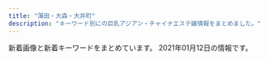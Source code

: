 ```yaml
---
title: "蒲田・大森・大井町"
description: "キーワード別にの巨乳アジアン・チャイナエステ嬢情報をまとめました。"
---
```


新着画像と新着キーワードをまとめています。
2021年01月12日の情報です。

<DmmAffiliateIns />
<KeywordTable
  shops={
    [
    {
        "station": "JR\u84b2\u7530\u99c5\u897f\u53e3",
        "keywords": {
            "85": 2,
            "C": 9,
            "87": 2,
            "D": 4
        },
        "url": "http://www.majo.esjp.info/",
        "img_links": [
            "http://www.majo.esjp.info/files/005-02.jpg",
            "http://www.majo.esjp.info/img/goback.jpg",
            "http://www.majo.esjp.info/img/btn_side_mobile.jpg",
            "http://www.majo.esjp.info/files/005.jpg",
            "http://www.majo.esjp.info/files/003-02.jpg",
            "http://www.majo.esjp.info/images/slider/1.jpg",
            "http://www.majo.esjp.info/img/pickup.jpg",
            "http://www.majo.esjp.info/files/003.jpg",
            "http://www.majo.esjp.info/img/tel.png",
            "http://www.majo.esjp.info/images/slider/3.jpg",
            "http://www.majo.esjp.info/img/ttl_news.png",
            "http://www.majo.esjp.info/img/ttl_info.png",
            "http://www.majo.esjp.info/images/slider/2.jpg"
        ],
        "name": "\u604b"
    },
    {
        "station": "JR\u84b2\u7530\u99c5\u897f\u53e3",
        "name": "SWEET ROOM",
        "img_links": [
            "http://sweet-room.iest.info/images/link_nav06.png",
            "http://sweet-room.iest.info/images/tit_staff.png",
            "http://sweet-room.iest.info/photos/sites/45/2020/06/2020061905050838.jpg",
            "http://sweet-room.iest.info/photos/sites/45/2020/07/202007180602350.jpg",
            "http://sweet-room.iest.info/photos/sites/45/2020/06/2020060305422558.jpg",
            "http://sweet-room.iest.info/images/mobile.png",
            "http://sweet-room.iest.info/photos/sites/45/2020/06/2020061905042547.jpg",
            "http://sweet-room.iest.info/images/link_nav03.png",
            "http://sweet-room.iest.info/images/link_nav05.png",
            "http://sweet-room.iest.info/photos/sites/45/2020/06/2020062208210048.jpg",
            "http://sweet-room.iest.info/images/top.png",
            "http://sweet-room.iest.info/images/tit_news.png",
            "http://sweet-room.iest.info/images/link_nav01.png",
            "http://sweet-room.iest.info/photos/sites/45/2020/06/2020062203413777.jpg",
            "http://sweet-room.iest.info/photos/sites/45/2020/07/2020072906584693.jpg",
            "http://sweet-room.iest.info/photos/sites/45/2020/10/2020101602210311.jpg",
            "http://sweet-room.iest.info/images/link_nav04.png",
            "http://sweet-room.iest.info/images/link_nav02.png",
            "http://sweet-room.iest.info/photos/sites/45/2020/07/2020071806023078.jpg",
            "http://sweet-room.iest.info/images/tit_face.png",
            "http://sweet-room.iest.info/photos/sites/45/2020/06/2020060101255477.jpg"
        ],
        "url": "http://sweet-room.iest.info/",
        "keywords": {
            "85": 24,
            "83": 12,
            "87": 10,
            "89": 12,
            "C": 16,
            "86": 36,
            "D": 106,
            "88": 12
        }
    },
    {
        "img_links": [
            "http://rin-rinpa.info/wp/wp-content/themes/Butterfly2_ver_1_3/event/top-img01.png",
            "http://rin-rinpa.info/wp/wp-content/themes/Butterfly2_ver_1_3/images/room/3.jpg",
            "http://rin-rinpa.info/wp/wp-content/uploads/2017/08/nananan01.jpg",
            "http://rin-rinpa.info/wp/wp-content/themes/Butterfly2_ver_1_3/images/tel.png",
            "http://rin-rinpa.info/wp/wp-content/uploads/2018/11/saoisjioaslas.jpg",
            "http://rin-rinpa.info/wp/wp-content/uploads/2017/05/risa01.jpg",
            "http://rin-rinpa.info/wp/wp-content/uploads/2020/06/WechatIMG106.jpeg",
            "http://rin-rinpa.info/wp/wp-content/uploads/2017/12/huisiuhiuasa.jpg",
            "http://rin-rinpa.info/wp/wp-content/uploads/2020/12/9087syat.jpg",
            "http://rin-rinpa.info/wp/wp-content/uploads/2017/05/nami02.jpg",
            "http://rin-rinpa.info/wp/wp-content/themes/Butterfly2_ver_1_3/images/room/4.jpg",
            "http://rin-rinpa.info/wp/wp-content/themes/Butterfly2_ver_1_3/images/room/1.jpg",
            "http://rin-rinpa.info/wp/wp-content/themes/Butterfly2_ver_1_3/images/room/2.jpg",
            "http://rin-rinpa.info/wp/wp-content/themes/Butterfly2_ver_1_3/event/top-img03c.png",
            "http://rin-rinpa.info/wp/wp-content/uploads/2017/05/nami01.jpg",
            "http://rin-rinpa.info/wp/wp-content/themes/Butterfly2_ver_1_3/images/call.png",
            "http://rin-rinpa.info/wp/wp-content/themes/Butterfly2_ver_1_3/event/top-img02.png",
            "http://rin-rinpa.info/wp/wp-content/uploads/2020/12/87865a.jpg",
            "http://rin-rinpa.info/wp/wp-content/uploads/2018/11/sajiojalksasa.jpg",
            "http://rin-rinpa.info/wp/wp-content/uploads/2017/05/nami03.jpg"
        ],
        "url": "http://rin-rinpa.info/",
        "keywords": {
            "D": 8,
            "C": 4,
            "F": 2,
            "E": 2
        },
        "name": "\u3064\u307c\u307f",
        "station": "JR\u5927\u4e95\u753a\u99c5\u4e2d\u592e\u53e3"
    },
    {
        "url": "http://www.oasis.maesjp.com/",
        "name": "\u30aa\u30a2\u30b7\u30b9",
        "img_links": [
            "http://www.oasis.maesjp.com/images/slider-img002.jpg",
            "http://www.oasis.maesjp.com/files/002.jpg",
            "http://www.oasis.maesjp.com/images/rsubt7.png",
            "http://www.oasis.maesjp.com/images/m3.jpg",
            "http://www.oasis.maesjp.com/files/001-02.jpg",
            "http://www.oasis.maesjp.com/images/rsubt1.png",
            "http://www.oasis.maesjp.com/files/003.jpg",
            "http://www.oasis.maesjp.com/images/slider-img001.jpg",
            "http://www.oasis.maesjp.com/images/r04.jpg",
            "http://www.oasis.maesjp.com/files/001.jpg",
            "http://www.oasis.maesjp.com/files/003-02.jpg",
            "http://www.oasis.maesjp.com/images/r03.jpg",
            "http://www.oasis.maesjp.com/files/004-02.jpg",
            "http://www.oasis.maesjp.com/photo_news/upimg/196305fb21c850dc99_0.jpg",
            "http://www.oasis.maesjp.com/images/m6.jpg",
            "http://www.oasis.maesjp.com/images/rsubt5.png",
            "http://www.oasis.maesjp.com/images/r01.jpg",
            "http://www.oasis.maesjp.com/files/004.jpg",
            "http://www.oasis.maesjp.com/images/b-tel.png",
            "http://www.oasis.maesjp.com/images/b-online.png",
            "http://www.oasis.maesjp.com/files/002-02.jpg",
            "http://www.oasis.maesjp.com/images/rsubt3.png",
            "http://www.oasis.maesjp.com/images/m4.jpg",
            "http://www.oasis.maesjp.com/images/tel2.png",
            "http://www.oasis.maesjp.com/images/m2.jpg",
            "http://www.oasis.maesjp.com/images/rsubt4.png",
            "http://www.oasis.maesjp.com/images/rsubt6.png",
            "http://www.oasis.maesjp.com/images/rsubt2.png",
            "http://www.oasis.maesjp.com/images/r02.jpg",
            "http://www.oasis.maesjp.com/images/m1.jpg"
        ],
        "station": "JR\u5927\u4e95\u753a\u99c5\u4e2d\u592e\u53e3",
        "keywords": {
            "86": 8,
            "D": 8,
            "C": 24,
            "85": 24
        }
    },
    {
        "name": "\u30d4\u30f3\u30afgirl",
        "station": "JR\u5927\u4e95\u753a\u99c5\u897f\u53e3",
        "keywords": {
            "85": 18,
            "E": 6,
            "86": 6,
            "D": 24,
            "90": 6
        },
        "img_links": [
            "http://pinkgirl.iest.info/photos/sites/31/2019/11/2019111907335896.jpg",
            "http://pinkgirl.iest.info/photos/sites/31/2019/11/201911190733216.jpg",
            "http://pinkgirl.iest.info/images/s_mobile.jpg",
            "http://pinkgirl.iest.info/images/1.jpg",
            "http://pinkgirl.iest.info/images/2.jpg",
            "http://pinkgirl.iest.info/images/s_news.jpg",
            "http://pinkgirl.iest.info/photos/sites/31/2018/03/33.jpg",
            "http://pinkgirl.iest.info/images/3.jpg",
            "http://pinkgirl.iest.info/photos/sites/31/2019/11/2019111907353391.jpg",
            "http://pinkgirl.iest.info/images/5.jpg",
            "http://pinkgirl.iest.info/images/top.png",
            "http://pinkgirl.iest.info/images/6.jpg",
            "http://pinkgirl.iest.info/photos/sites/31/2019/07/2019073009404659.jpg",
            "http://pinkgirl.iest.info/images/4.jpg",
            "http://pinkgirl.iest.info/images/s_face.jpg",
            "http://pinkgirl.iest.info/photos/sites/31/2019/11/2019111907332044.jpg",
            "http://pinkgirl.iest.info/images/s_staff.png",
            "http://pinkgirl.iest.info/images/s_link.png",
            "http://pinkgirl.iest.info/photos/sites/31/2018/03/44.jpg"
        ],
        "url": "http://pinkgirl.iest.info/"
    },
    {
        "keywords": {
            "88": 6,
            "E": 6,
            "87": 6,
            "86": 6,
            "D": 12
        },
        "img_links": [
            "http://with-you.iest.info/photos/sites/78/2019/08/2019083003291365.jpg",
            "http://with-you.iest.info/images/info.jpg",
            "http://with-you.iest.info/images/acc.jpg",
            "http://with-you.iest.info/images/s_staff.png",
            "http://with-you.iest.info/images/service1.jpg",
            "http://with-you.iest.info/images/s_news.jpg",
            "http://with-you.iest.info/photos/sites/78/2019/08/2019082704375018.jpg",
            "http://with-you.iest.info/images/service3.jpg",
            "http://with-you.iest.info/images/nbj3.jpg",
            "http://with-you.iest.info/images/service2.jpg",
            "http://with-you.iest.info/photos/sites/78/2019/09/2019092708275393.jpg",
            "http://with-you.iest.info/images/s_pick.jpg",
            "http://with-you.iest.info/images/top.png",
            "http://with-you.iest.info/photos/sites/78/2020/12/2020120307135899.jpg",
            "http://with-you.iest.info/images/tel.jpg",
            "http://with-you.iest.info/photos/sites/78/2020/04/2020041703530074.jpg",
            "http://with-you.iest.info/images/service4.jpg"
        ],
        "url": "http://with-you.iest.info/",
        "name": "with you",
        "station": "JR\u5927\u4e95\u753a\u99c5"
    },
    {
        "url": "http://souresi.xyz/",
        "img_links": [
            "http://souresi.xyz/static/picture/head.jpg",
            "http://souresi.xyz/static/picture/nav01.png",
            "http://souresi.xyz/uploads/190911/1-1Z911125621455.jpg",
            "http://souresi.xyz/static/picture/top02-left02.jpg",
            "http://souresi.xyz/static/picture/nav02.png",
            "http://souresi.xyz/uploads/191121/1-191121140153N2.jpg",
            "http://souresi.xyz/uploads/190920/1-1Z9201G50R37.jpg",
            "http://souresi.xyz/uploads/191219/1-191219152QD59.jpg",
            "http://souresi.xyz/uploads/191104/1-191104124603334.jpg",
            "http://souresi.xyz/uploads/191104/1-19110412453K46.jpg",
            "http://souresi.xyz/static/picture/topbottom.jpg",
            "http://souresi.xyz/static/picture/nav05.png",
            "http://souresi.xyz/uploads/190920/1-1Z9201G52S28.jpg",
            "http://souresi.xyz/static/picture/nav06.png",
            "http://souresi.xyz/static/picture/nav03.png",
            "http://souresi.xyz/uploads/190911/1-1Z911125A9502.jpg",
            "http://souresi.xyz/static/picture/nav04.png",
            "http://souresi.xyz/uploads/190911/1-1Z911125642614.jpg",
            "http://souresi.xyz/uploads/191023/1-1910231551201R.jpg",
            "http://souresi.xyz/uploads/191114/1-191114125Z9B7.jpg",
            "http://souresi.xyz/uploads/191104/1-191104155940G0.jpg",
            "http://souresi.xyz/uploads/191104/1-1911041559244M.jpg",
            "http://souresi.xyz/static/picture/top02-left03.jpg",
            "http://souresi.xyz/uploads/191121/1-191121140204960.jpg"
        ],
        "name": "\u7f8e\u59eb\u3061\u3083\u3093",
        "station": "\u5927\u68ee\u99c5\u5317\u53e3",
        "keywords": {
            "D": 10,
            "86": 10
        }
    },
    {
        "name": "\u30af\u30ed\u30fc\u30d0\u30fc",
        "keywords": {},
        "station": "JR\u84b2\u7530\u99c5\u6771\u53e3",
        "img_links": [
            "http://koinohana.work/_src/36246047/1-1zh91451294d.jpg",
            "http://koinohana.work/_src/36246048/1-1zh91451294d.jpg",
            "http://koinohana.work/_src/36226885/sign.png",
            "http://koinohana.work/_src/36246043/1-1zh4152j12m.jpg",
            "http://koinohana.work/_src/36226810/cam_20191016232507186.jpg",
            "http://koinohana.work/_src/38032167/9768defd8834a0030b5a45ab7a03e1f.jpg",
            "http://koinohana.work/_src/36226912/cam_20191016232507186.jpg",
            "http://koinohana.work/_src/36226809/_x1m6343.jpg",
            "http://koinohana.work/_src/36226808/img_2990.jpg",
            "http://koinohana.work/_src/36226828/img20170725121742291421.png",
            "http://koinohana.work/_src/36226822/5.png",
            "http://koinohana.work/_src/36226848/sign-1.jpg",
            "http://koinohana.work/_src/36226820/1.png",
            "http://koinohana.work/_src/36226859/sign.png",
            "http://koinohana.work/_src/36226818/4.png",
            "http://koinohana.work/_src/37023059/img20191113142809054841.png",
            "http://koinohana.work/_src/36226906/unnamed_20190718154717292.jpg",
            "http://koinohana.work/_src/36226907/unnamed_20190718154717292.jpg",
            "http://koinohana.work/_src/36226881/img20170726235401893025.png",
            "http://koinohana.work/_src/36226893/img_3017.jpg",
            "http://koinohana.work/_src/36226841/sign-1.jpg",
            "http://koinohana.work/_src/36226825/_dsf3390.jpg",
            "http://koinohana.work/_src/36246044/1-1zh4152j12m.jpg",
            "http://koinohana.work/_src/36226875/_dsf9378.jpg",
            "http://koinohana.work/_src/36226814/2.png",
            "http://koinohana.work/_src/36226864/img20170726111759249054.png",
            "http://koinohana.work/_src/36226894/img_2891.jpg",
            "http://koinohana.work/_src/36226873/_dsf9382.jpg",
            "http://koinohana.work/_src/36226827/_dsf3386.jpg",
            "http://koinohana.work/_src/36226877/_dsf9383.jpg",
            "http://koinohana.work/_src/36226816/3.png",
            "http://koinohana.work/_src/36226831/news.png",
            "http://koinohana.work/_src/36226826/_dsf3394.jpg",
            "http://koinohana.work/_src/38032166/9768defd8834a0030b5a45ab7a03e1f.jpg",
            "http://koinohana.work/_src/36226869/img20170726235401893025.png",
            "http://koinohana.work/_src/36226857/img20170725223357156708.png",
            "http://koinohana.work/_src/36226879/_dsf9385.jpg",
            "http://koinohana.work/_src/36246119/sign.png",
            "http://koinohana.work/_src/36226812/top1.1.png"
        ],
        "url": "http://koinohana.work/"
    },
    {
        "station": "JR\u84b2\u7530\u99c5\u6771\u53e3",
        "keywords": {
            "85": 11,
            "83": 1,
            "88": 1,
            "D": 11,
            "87": 4,
            "86": 6,
            "E": 3,
            "C": 10
        },
        "url": "http://www.e-uluru.info/",
        "img_links": [
            "http://www.e-uluru.info/girl/033.jpg",
            "http://www.e-uluru.info/s/images/icon_covergirl.png",
            "http://www.e-uluru.info/images/upload/thumb/98ac232614327354.jpg",
            "http://www.e-uluru.info/images/upload/a86dfeb81b8ab370.jpg",
            "http://www.e-uluru.info/images/upload/7a73ef7475560f16.jpg",
            "http://www.e-uluru.info/images/rec_09.png",
            "http://www.e-uluru.info/images/index_06.png",
            "http://www.e-uluru.info/images/index_13.png",
            "http://www.e-uluru.info/images/upload/24e3367119cd81d4.jpg",
            "http://www.e-uluru.info/images/upload/f642dd084fb225c9.jpg",
            "http://www.e-uluru.info/girl/07.jpg",
            "http://www.e-uluru.info/girl/016.jpg",
            "http://www.e-uluru.info/images/upload/thumb/288f933e02c0cf58.jpg",
            "http://www.e-uluru.info/i/girl/013.jpg",
            "http://www.e-uluru.info/images/upload/thumb/b71e9dc3cfa0f9b4.jpg",
            "http://www.e-uluru.info/girl/021.jpg",
            "http://www.e-uluru.info/images/upload/a42cde1d7d7ca5c0.jpg",
            "http://www.e-uluru.info/images/staff_08.png",
            "http://www.e-uluru.info/girl/014.jpg",
            "http://www.e-uluru.info/s/images/icon_topics.png",
            "http://www.e-uluru.info/images/upload/73a690610b4828e0.jpg",
            "http://www.e-uluru.info/images/index_07.png",
            "http://www.e-uluru.info/images/upload/thumb/f436fca81b34a90a.jpg",
            "http://www.e-uluru.info/images/r03.jpg",
            "http://www.e-uluru.info/images/upload/thumb/b5241af23f911574.jpg",
            "http://www.e-uluru.info/girl/01.jpg",
            "http://www.e-uluru.info/girl/030.jpg",
            "http://www.e-uluru.info/images/index_08.png",
            "http://www.e-uluru.info/images/index_01.png",
            "http://www.e-uluru.info/images/upload/thumb/71169c7f826021d0.jpg",
            "http://www.e-uluru.info/images/upload/a944203deb9da4de.jpg",
            "http://www.e-uluru.info/girl/032.jpg",
            "http://www.e-uluru.info/images/index_04.png",
            "http://www.e-uluru.info/girl/024.jpg",
            "http://www.e-uluru.info/images/index_11.png",
            "http://www.e-uluru.info/s/images/r03.jpg",
            "http://www.e-uluru.info/images/upload/thumb/90eec703fb0861db.jpg",
            "http://www.e-uluru.info/images/upload/thumb/1ddb0f728d864feb.jpg",
            "http://www.e-uluru.info/s/girl/01.jpg",
            "http://www.e-uluru.info/images/upload/e8b0d029c217c7cc.jpg",
            "http://www.e-uluru.info/images/upload/db7023b92ef16bbc.jpg",
            "http://www.e-uluru.info/images/upload/539dd2297c44dec2.jpg",
            "http://www.e-uluru.info/images/upload/d4a6c5a9e3801cc7.jpg",
            "http://www.e-uluru.info/images/upload/08e930d29f9d5b3e.jpg",
            "http://www.e-uluru.info/images/upload/1ddb0f728d864feb.jpg",
            "http://www.e-uluru.info/images/index_02.png",
            "http://www.e-uluru.info/images/index_12.png",
            "http://www.e-uluru.info/images/upload/2e83ce7f87e28c10.jpg",
            "http://www.e-uluru.info/images/upload/288f933e02c0cf58.jpg",
            "http://www.e-uluru.info/images/upload/thumb/d4a6c5a9e3801cc7.jpg",
            "http://www.e-uluru.info/girl/028.jpg",
            "http://www.e-uluru.info/girl/012.jpg",
            "http://www.e-uluru.info/images/upload/thumb/f642dd084fb225c9.jpg",
            "http://www.e-uluru.info/images/upload/71169c7f826021d0.jpg",
            "http://www.e-uluru.info/images/r01.jpg",
            "http://www.e-uluru.info/images/index_03.png",
            "http://www.e-uluru.info/images/upload/thumb/c8b0d079c922b041.jpg",
            "http://www.e-uluru.info/images/upload/thumb/ad830a43974bad03.jpg",
            "http://www.e-uluru.info/images/upload/thumb/c7886d02d33ae09c.jpg",
            "http://www.e-uluru.info/images/upload/thumb/8ee8987b2165d4fc.jpg",
            "http://www.e-uluru.info/images/pro.jpg",
            "http://www.e-uluru.info/images/info_08.png",
            "http://www.e-uluru.info/girl/034.jpg",
            "http://www.e-uluru.info/images/upload/thumb/ebc831946fdc3143.jpg",
            "http://www.e-uluru.info/images/upload/30e7a9b6a2619196.jpg",
            "http://www.e-uluru.info/images/upload/b5241af23f911574.jpg",
            "http://www.e-uluru.info/images/upload/8ee8987b2165d4fc.jpg",
            "http://www.e-uluru.info/images/upload/f436fca81b34a90a.jpg",
            "http://www.e-uluru.info/s/images/r05.jpg",
            "http://www.e-uluru.info/images/upload/90eec703fb0861db.jpg",
            "http://www.e-uluru.info/images/sys_08.png",
            "http://www.e-uluru.info/images/upload/03b615dbd4a8d4e4.jpg",
            "http://www.e-uluru.info/images/upload/9e6373c225b7bc51.jpg",
            "http://www.e-uluru.info/images/upload/thumb/539dd2297c44dec2.jpg",
            "http://www.e-uluru.info/s/images/icon_staff.png",
            "http://www.e-uluru.info/images/upload/thumb/a42cde1d7d7ca5c0.jpg",
            "http://www.e-uluru.info/images/upload/056ff3de81fe9024.jpg",
            "http://www.e-uluru.info/images/upload/d33358c73f674e0d.jpg",
            "http://www.e-uluru.info/girl/031.jpg",
            "http://www.e-uluru.info/images/r05.jpg",
            "http://www.e-uluru.info/images/upload/thumb/12cb1bdfa779a5e6.jpg",
            "http://www.e-uluru.info/images/upload/12cb1bdfa779a5e6.jpg",
            "http://www.e-uluru.info/girl/06.jpg",
            "http://www.e-uluru.info/images/upload/b71e9dc3cfa0f9b4.jpg",
            "http://www.e-uluru.info/images/r02.jpg",
            "http://www.e-uluru.info/s/images/r01.jpg",
            "http://www.e-uluru.info/girl/019.jpg",
            "http://www.e-uluru.info/images/upload/thumb/24e3367119cd81d4.jpg",
            "http://www.e-uluru.info/girl/013.jpg",
            "http://www.e-uluru.info/images/upload/thumb/73a690610b4828e0.jpg",
            "http://www.e-uluru.info/images/upload/c8b0d079c922b041.jpg",
            "http://www.e-uluru.info/images/upload/ebc831946fdc3143.jpg",
            "http://www.e-uluru.info/s/images/icon_top.png",
            "http://www.e-uluru.info/images/info01.png",
            "http://www.e-uluru.info/images/upload/c7886d02d33ae09c.jpg",
            "http://www.e-uluru.info/girl/015.jpg",
            "http://www.e-uluru.info/s/images/r02.jpg",
            "http://www.e-uluru.info/images/index_05.png",
            "http://www.e-uluru.info/images/rec_08.png",
            "http://www.e-uluru.info/images/upload/98ac232614327354.jpg",
            "http://www.e-uluru.info/images/upload/thumb/2e83ce7f87e28c10.jpg",
            "http://www.e-uluru.info/girl/018.jpg",
            "http://www.e-uluru.info/s/images/icon_info.png",
            "http://www.e-uluru.info/images/upload/ad830a43974bad03.jpg",
            "http://www.e-uluru.info/images/upload/2951922eff997d84.jpg",
            "http://www.e-uluru.info/s/images/icon_tel.png",
            "http://www.e-uluru.info/images/upload/thumb/056ff3de81fe9024.jpg",
            "http://www.e-uluru.info/images/upload/thumb/d33358c73f674e0d.jpg",
            "http://www.e-uluru.info/girl/020.jpg"
        ],
        "name": "\u7f8e\u7409\u7409"
    },
    {
        "keywords": {},
        "name": "\u30b7\u30e3\u30eb\u30e0",
        "img_links": [
            "http://syarumu.net/up/uploads/20190516212007k2.jpg",
            "http://syarumu.net/up/uploads/20190426134943sumire1.jpg",
            "http://syarumu.net/up/uploads/20180802213607serina.jpg",
            "http://syarumu.net/up/uploads/20170108170417kira4.jpg",
            "http://syarumu.net/up/uploads/20171119193048nana4.jpg",
            "http://syarumu.net/up/uploads/20190903230049natumi.jpg",
            "http://syarumu.net/images/price.jpg",
            "http://syarumu.net/up/newsimg/20171016204113mayumi1.jpg",
            "http://syarumu.net/up/uploads/2017101023014120170519212939eri1.jpg",
            "http://syarumu.net/up/uploads/20180802213749ai.jpg",
            "http://syarumu.net/up/newsimg/201707272103202.jpg",
            "http://syarumu.net/up/uploads/20170406223535mao.jpg",
            "http://syarumu.net/up/uploads/20180802213555serina2.jpg",
            "http://syarumu.net/images/qj.jpg",
            "http://syarumu.net/images/info.png",
            "http://syarumu.net/up/uploads/20201008205617r.jpg",
            "http://syarumu.net/up/uploads/20171016204051mayumi.jpg",
            "http://syarumu.net/up/uploads/2020062222282211.jpg",
            "http://syarumu.net/up/uploads/20191121214351yua.jpg",
            "http://syarumu.net/up/uploads/20190426134932sumire.jpg",
            "http://syarumu.net/up/uploads/20190525003732risa.jpg",
            "http://syarumu.net/up/newsimg/20170406223636mao.jpg",
            "http://syarumu.net/up/uploads/20200728221316kan.jpg",
            "http://syarumu.net/up/uploads/20171016204051mayumi2.jpg",
            "http://syarumu.net/up/uploads/20190912225327hina1.jpg",
            "http://syarumu.net/up/newsimg/20180519143336risa1.jpg",
            "http://syarumu.net/up/uploads/20190912225334hina2.jpg",
            "http://syarumu.net/up/uploads/20181204215307yurika.jpg",
            "http://syarumu.net/up/uploads/20190525003719risa1.jpg",
            "http://syarumu.net/up/uploads/20170106012055kira3.jpg",
            "http://syarumu.net/up/uploads/20160812161741aiko.jpg",
            "http://syarumu.net/up/uploads/20160812161757aiko4.jpg",
            "http://syarumu.net/up/uploads/20190301204316ayako.jpg",
            "http://syarumu.net/up/uploads/20200728221353kana.jpg",
            "http://syarumu.net/up/uploads/20171001173455haruka.jpg",
            "http://syarumu.net/up/uploads/20190912225320hina.jpg",
            "http://syarumu.net/up/uploads/20190720013113erika.jpg",
            "http://syarumu.net/up/uploads/20160812161809aiko5.jpg",
            "http://syarumu.net/up/uploads/20190301204324ayako1.jpg",
            "http://syarumu.net/images/tel.jpg",
            "http://syarumu.net/up/uploads/20190819221937moe.jpg",
            "http://syarumu.net/images/qr.jpg",
            "http://syarumu.net/up/uploads/20190522203018saori1.jpg",
            "http://syarumu.net/up/uploads/20180404232337mariya.jpg",
            "http://syarumu.net/up/uploads/20161219214103hitomi1.jpg",
            "http://syarumu.net/up/uploads/20171119193015nana3.jpg",
            "http://syarumu.net/up/uploads/20171016204051mayumi1.jpg",
            "http://syarumu.net/up/uploads/20160813224746kasumi.jpg",
            "http://syarumu.net/up/uploads/20190813233629mirai2.jpg",
            "http://syarumu.net/up/uploads/20190516211959k1.jpg",
            "http://syarumu.net/up/uploads/202006222228319.jpg",
            "http://syarumu.net/up/newsimg/20180519150354kanaa.jpg",
            "http://syarumu.net/up/uploads/20180802213619serina1.jpg",
            "http://syarumu.net/up/uploads/20190903230049natumi2.jpg",
            "http://syarumu.net/up/uploads/20190522203024saori2.jpg",
            "http://syarumu.net/up/uploads/20160811191905hitomi.jpg",
            "http://syarumu.net/up/uploads/20191028120109pre.jpg",
            "http://syarumu.net/up/uploads/20191121214442AXKE6657.jpg",
            "http://syarumu.net/up/uploads/20190714114509image.jpeg"
        ],
        "station": "JR\u84b2\u7530\u99c5\u6771\u53e3",
        "url": "http://syarumu.net"
    },
    {
        "name": "\u7652\u5eb5",
        "img_links": [
            "http://relax-momi.net/wp/wp-content/uploads/2017/03/1-1.jpg",
            "http://relax-momi.net/img/campaign_subhead.png",
            "http://relax-momi.net/wp/wp-content/uploads/2017/03/01hsaoijialkakalsa.jpg",
            "http://relax-momi.net/wp/wp-content/uploads/2017/03/03huasiakjka-1.jpg",
            "http://relax-momi.net/img/sched_subhead.png",
            "http://relax-momi.net/img/news_subhead.png",
            "http://relax-momi.net/wp/wp-content/uploads/2017/03/04hoaijiasklallla.jpg",
            "http://relax-momi.net/img/main_note.jpg",
            "http://relax-momi.net/wp/wp-content/uploads/2017/03/04hoaijiasklallla-1.jpg",
            "http://relax-momi.net/img/newface_subhead.png",
            "http://relax-momi.net/img/pickup_subhead.png",
            "http://relax-momi.net/wp/wp-content/uploads/2017/03/jiosajiaklasa.jpg",
            "http://relax-momi.net/img/comming/1.jpg",
            "http://relax-momi.net/wp/wp-content/uploads/2017/03/jiosajiaklasa-1.jpg",
            "http://relax-momi.net/wp/wp-content/uploads/2017/03/03huasiakjka.jpg",
            "http://relax-momi.net/wp/wp-content/uploads/2017/03/01hsaoijialkakalsa-1.jpg",
            "http://relax-momi.net/wp/wp-content/uploads/2017/03/1.jpg",
            "http://relax-momi.net/girls_lists/img/main_note.jpg"
        ],
        "keywords": {
            "E": 8,
            "D": 8,
            "F": 8,
            "C": 16
        },
        "station": "\u7acb\u4f1a\u5ddd\u99c5",
        "url": "http://relax-momi.net/"
    },
    {
        "name": "\u308f\u304c\u3084",
        "url": "http://wagaya.este88.com/",
        "station": "\u7acb\u4f1a\u5ddd\u99c5",
        "img_links": [
            "http://wagaya.este88.com/girl/rei1.jpg",
            "http://wagaya.este88.com/images/acc2.jpg",
            "http://wagaya.este88.com/images/sys1.png",
            "http://wagaya.este88.com/girl/erika1.jpg",
            "http://wagaya.este88.com/images/staff_t.png",
            "http://wagaya.este88.com/images/esthe1.jpg",
            "http://wagaya.este88.com/images/staff.png",
            "http://wagaya.este88.com/images/esthe2.jpg",
            "http://wagaya.este88.com/images/main-sp.jpg",
            "http://wagaya.este88.com/girl/nanami1.jpg",
            "http://wagaya.este88.com/images/home.png",
            "http://wagaya.este88.com/images/acc1.jpg",
            "http://wagaya.este88.com/images/footer-l.png",
            "http://wagaya.este88.com/images/esthe3.jpg",
            "http://wagaya.este88.com/images/info_t.png",
            "http://wagaya.este88.com/images/main1.jpg",
            "http://wagaya.este88.com/girl/yuri1.jpg",
            "http://wagaya.este88.com/images/footer-r.png",
            "http://wagaya.este88.com/images/acc4.jpg",
            "http://wagaya.este88.com/images/acc3.jpg"
        ],
        "keywords": {}
    },
    {
        "keywords": {
            "E": 1,
            "83": 1,
            "85": 3,
            "90": 3,
            "D": 7,
            "C": 19,
            "F": 2,
            "86": 4,
            "84": 2
        },
        "station": "JR\u84b2\u7530\u99c5\u6771\u53e3",
        "name": "\u6d77\u305d\u306e\u611b",
        "url": "http://www.sea-love-hsl.info/",
        "img_links": [
            "http://www.sea-love-hsl.info/uploads/sealove/QQ\u56fe\u72472015102419044325-e1449569209313.jpg",
            "http://www.sea-love-hsl.info/uploads/sealove/IMG_1060-768x1024.jpg",
            "http://www.sea-love-hsl.info/uploads/sealove/5AE848B7-49E7-4403-A738-2D85BF2E4059-768x1024.jpeg",
            "http://www.sea-love-hsl.info/uploads/sealove/5AE848B7-49E7-4403-A738-2D85BF2E4059-300x400.jpeg",
            "http://www.sea-love-hsl.info/uploads/sealove/images/end1.jpg",
            "http://www.sea-love-hsl.info/uploads/sealove/images/n1.jpg",
            "http://www.sea-love-hsl.info/uploads/sealove/QQ\u56fe\u72472015102419044325-300x400.jpg",
            "http://www.sea-love-hsl.info/uploads/sealove/staff_1.jpg",
            "http://www.sea-love-hsl.info/uploads/sealove/IMG_1492-300x400.jpg",
            "http://www.sea-love-hsl.info/uploads/sealove/top1.jpg",
            "http://www.sea-love-hsl.info/uploads/sealove/images/news1.jpg",
            "http://www.sea-love-hsl.info/uploads/sealove/720870627235-e1385965056315.jpg",
            "http://www.sea-love-hsl.info/uploads/sealove/D792F195-6C3F-4A81-9C18-BEB1DEC0489F.jpeg",
            "http://www.sea-love-hsl.info/uploads/sealove/4C0568AE-93B2-47E4-808D-BA5ED67DA4B9-768x1024.jpeg",
            "http://www.sea-love-hsl.info/uploads/sealove/link_1.jpg",
            "http://www.sea-love-hsl.info/uploads/sealove/IMG_1492-768x1024.jpg",
            "http://www.sea-love-hsl.info/uploads/sealove/A8D1795E-CA06-4472-A635-D7A02AEF80C8-300x400.jpeg",
            "http://www.sea-love-hsl.info/uploads/sealove/images/mobile.jpg",
            "http://www.sea-love-hsl.info/uploads/sealove/umi2.jpg",
            "http://www.sea-love-hsl.info/uploads/sealove/images/girl-z2.jpg",
            "http://www.sea-love-hsl.info/uploads/sealove/images/n3.jpg",
            "http://www.sea-love-hsl.info/uploads/sealove/images/movie.jpg",
            "http://www.sea-love-hsl.info/uploads/sealove/A8D1795E-CA06-4472-A635-D7A02AEF80C8-768x1024.jpeg",
            "http://www.sea-love-hsl.info/uploads/sealove/545B5715-528D-4E72-9F31-7AFF1422771C-768x1024.jpeg",
            "http://www.sea-love-hsl.info/uploads/sealove/images/girl-z1.jpg"
        ]
    },
    {
        "keywords": {
            "E": 8,
            "D": 16,
            "88": 10,
            "C": 37,
            "\u4e73": 4,
            "87": 20,
            "86": 24
        },
        "name": "LEMON*\u30ec\u30e2\u30f3",
        "station": "JR\u84b2\u7530\u99c5\u6771\u53e3",
        "url": "http://www.remonesthe.com/",
        "img_links": [
            "http://www.remonesthe.com/upload/girl/img02/img2_0007.jpg",
            "http://www.remonesthe.com/upload/girl/img_sch/img_sch_0007.jpg",
            "http://www.remonesthe.com/upload/girl/img04/img1_0016.jpg",
            "http://www.remonesthe.com/upload/girl/img03/img1_0021.jpg",
            "http://www.remonesthe.com/upload/girl/img01/img1_0019.jpg",
            "http://www.remonesthe.com/upload/girl/img02/img3_0007.jpg",
            "http://www.remonesthe.com/upload/girl/img02/img2_0008.jpg",
            "http://www.remonesthe.com/upload/girl/img02/img1_0018.jpg",
            "http://www.remonesthe.com/upload/girl/img01/img3_0008.jpg",
            "http://www.remonesthe.com/upload/girl/img04/img1_0021.jpg",
            "http://www.remonesthe.com/upload/girl/img04/img1_0008.jpg",
            "http://www.remonesthe.com/upload/girl/img04/img1_0018.jpg",
            "http://www.remonesthe.com/upload/girl/img01/img2_0007.jpg",
            "http://www.remonesthe.com/upload/girl/img_sch/img_sch_0019.jpg",
            "http://www.remonesthe.com/upload/girl/img04/img1_0013.jpg",
            "http://www.remonesthe.com/upload/girl/img_list01/img_list_0022.jpg",
            "http://www.remonesthe.com/img/tit_staff.jpg",
            "http://www.remonesthe.com/upload/girl/img01/img3_0007.jpg",
            "http://www.remonesthe.com/upload/girl/img_sch/img_sch_0018.jpg",
            "http://www.remonesthe.com/upload/girl/img04/img1_0022.jpg",
            "http://www.remonesthe.com/upload/girl/img05/img1_0018.jpg",
            "http://www.remonesthe.com/upload/girl/img05/img1_0015.jpg",
            "http://www.remonesthe.com/upload/girl/img02/img1_0022.jpg",
            "http://www.remonesthe.com/upload/girl/img05/img1_0016.jpg",
            "http://www.remonesthe.com/upload/girl/img03/img1_0019.jpg",
            "http://www.remonesthe.com/upload/girl/img01/img2_0008.jpg",
            "http://www.remonesthe.com/upload/girl/img01/img1_0008.jpg",
            "http://www.remonesthe.com/img/tit_profile.jpg",
            "http://www.remonesthe.com/upload/girl/img04/img1_0019.jpg",
            "http://www.remonesthe.com/img/pro_modoru.jpg",
            "http://www.remonesthe.com/img/main_top.png",
            "http://www.remonesthe.com/img/pro_tit_size.jpg",
            "http://www.remonesthe.com/upload/girl/img_list01/img_list_0023.jpg",
            "http://www.remonesthe.com/upload/girl/img01/img1_0016.jpg",
            "http://www.remonesthe.com/upload/girl/img03/img1_0018.jpg",
            "http://www.remonesthe.com/upload/girl/img01/img1_0021.jpg",
            "http://www.remonesthe.com/upload/girl/img01/img1_0018.jpg",
            "http://www.remonesthe.com/upload/girl/img04/img1_0015.jpg",
            "http://www.remonesthe.com/upload/girl/img_sch/img_sch_0008.jpg",
            "http://www.remonesthe.com/upload/girl/img03/img1_0013.jpg",
            "http://www.remonesthe.com/upload/girl/img01/img1_0023.jpg",
            "http://www.remonesthe.com/upload/girl/img05/img1_0023.jpg",
            "http://www.remonesthe.com/upload/girl/img_sch/img_sch_0021.jpg",
            "http://www.remonesthe.com/upload/girl/img01/img1_0015.jpg",
            "http://www.remonesthe.com/upload/girl/img03/img1_0007.jpg",
            "http://www.remonesthe.com/img/pro_tit_age.jpg",
            "http://www.remonesthe.com/upload/girl/img03/img1_0022.jpg",
            "http://www.remonesthe.com/upload/girl/img05/img1_0007.jpg",
            "http://www.remonesthe.com/banner/koko_468x60.png",
            "http://www.remonesthe.com/upload/girl/img_sch/img_sch_0015.jpg",
            "http://www.remonesthe.com/upload/girl/img02/img3_0008.jpg",
            "http://www.remonesthe.com/upload/girl/img02/img1_0019.jpg",
            "http://www.remonesthe.com/upload/girl/img_sch/img_sch_0016.jpg",
            "http://www.remonesthe.com/upload/girl/img02/img1_0008.jpg",
            "http://www.remonesthe.com/upload/girl/img01/img2_0019.jpg",
            "http://www.remonesthe.com/upload/girl/img02/img2_0019.jpg",
            "http://www.remonesthe.com/img/pro_tit_name.jpg",
            "http://www.remonesthe.com/upload/girl/img05/img1_0021.jpg",
            "http://www.remonesthe.com/upload/girl/img_sch/img_sch_0023.jpg",
            "http://www.remonesthe.com/upload/girl/img05/img1_0013.jpg",
            "http://www.remonesthe.com/upload/girl/img02/img1_0013.jpg",
            "http://www.remonesthe.com/upload/girl/img02/img1_0021.jpg",
            "http://www.remonesthe.com/upload/girl/img03/img1_0015.jpg",
            "http://www.remonesthe.com/upload/girl/img02/img1_0007.jpg",
            "http://www.remonesthe.com/upload/girl/img_sch/img_sch_0022.jpg",
            "http://www.remonesthe.com/upload/girl/img03/img1_0016.jpg",
            "http://www.remonesthe.com/upload/girl/img02/img1_0023.jpg",
            "http://www.remonesthe.com/upload/girl/img03/img1_0008.jpg",
            "http://www.remonesthe.com/upload/girl/img05/img1_0008.jpg",
            "http://www.remonesthe.com/upload/girl/img05/img1_0019.jpg",
            "http://www.remonesthe.com/upload/girl/img02/img1_0015.jpg",
            "http://www.remonesthe.com/upload/girl/img02/img1_0016.jpg",
            "http://www.remonesthe.com/upload/girl/img04/img1_0007.jpg",
            "http://www.remonesthe.com/upload/girl/img_sch/img_sch_0013.jpg",
            "http://www.remonesthe.com/upload/girl/img01/img1_0022.jpg",
            "http://www.remonesthe.com/upload/girl/img05/img1_0022.jpg",
            "http://www.remonesthe.com/upload/girl/img03/img1_0023.jpg",
            "http://www.remonesthe.com/upload/girl/img01/img1_0007.jpg",
            "http://www.remonesthe.com/upload/girl/img01/img1_0013.jpg",
            "http://www.remonesthe.com/upload/girl/img04/img1_0023.jpg"
        ]
    },
    {
        "station": "JR\u84b2\u7530\u99c5\u897f\u53e3",
        "keywords": {},
        "img_links": [
            "http://massage-esthe.pw/images/cg05.jpg",
            "http://massage-esthe.pw/images/trigger.jpg",
            "http://massage-esthe.pw/images/head_therapist.jpg",
            "http://massage-esthe.pw/images/mainvisual_01.jpg",
            "http://massage-esthe.pw/images/mainvisual_02_s.jpg",
            "http://massage-esthe.pw/images/sw_home.png",
            "http://massage-esthe.pw/images/con02.jpg",
            "http://massage-esthe.pw/images/cg04.jpg",
            "http://massage-esthe.pw/images/mainvisual_01_s.jpg",
            "http://massage-esthe.pw/images/sw_tel.png",
            "http://massage-esthe.pw/images/cg03.jpg",
            "http://massage-esthe.pw/images/cg031.jpg",
            "http://massage-esthe.pw/images/sys01.jpg",
            "http://massage-esthe.pw/images/con03.jpg",
            "http://massage-esthe.pw/images/sys02.jpg",
            "http://massage-esthe.pw/images/head_interior.jpg",
            "http://massage-esthe.pw/images/icon_new.png",
            "http://massage-esthe.pw/images/cg02.jpg",
            "http://massage-esthe.pw/images/cg021.jpg",
            "http://massage-esthe.pw/images/req_03.jpg",
            "http://massage-esthe.pw/images/cg01.jpg",
            "http://massage-esthe.pw/images/sys03.jpg",
            "http://massage-esthe.pw/images/mainvisual_02.jpg",
            "http://massage-esthe.pw/images/con01.jpg",
            "http://massage-esthe.pw/images/cg07.jpg"
        ],
        "url": "http://massage-esthe.pw/",
        "name": "\u30aa\u30ec\u306eHoney"
    },
    {
        "name": "\u5922\u30fb\u611b",
        "station": "JR\u84b2\u7530\u99c5\u897f\u53e3",
        "img_links": [
            "http://www.dream-ai.net/images/lu3.jpg",
            "http://www.dream-ai.net/images/s5.jpg",
            "http://www.dream-ai.net/images/g6.jpg",
            "http://www.dream-ai.net/images/tite-staff.png",
            "http://www.dream-ai.net/images/miyo1.jpg",
            "http://www.dream-ai.net/images/g2.jpg",
            "http://www.dream-ai.net/images/yuyu2.jpg",
            "http://www.dream-ai.net/images/tel1.png",
            "http://www.dream-ai.net/images/mimi2.jpg",
            "http://www.dream-ai.net/images/yuna.jpg",
            "http://www.dream-ai.net/images/mimi3.jpg",
            "http://www.dream-ai.net/images/tit-newface.png",
            "http://www.dream-ai.net/images/yuna2.jpg",
            "http://www.dream-ai.net/images/s6.jpg",
            "http://www.dream-ai.net/images/n-01.png",
            "http://www.dream-ai.net/images/s1.jpg",
            "http://www.dream-ai.net/images/g62.jpg",
            "http://www.dream-ai.net/images/miyo3.jpg",
            "http://www.dream-ai.net/images/g23.jpg",
            "http://www.dream-ai.net/images/p-r.png",
            "http://www.dream-ai.net/images/tel2.png",
            "http://www.dream-ai.net/images/end.png",
            "http://www.dream-ai.net/images/mimi1.jpg",
            "http://www.dream-ai.net/images/myk3.jpg",
            "http://www.dream-ai.net/images/s2.jpg",
            "http://www.dream-ai.net/images/lu1.jpg",
            "http://www.dream-ai.net/images/tite-link.png",
            "http://www.dream-ai.net/images/pick.png",
            "http://www.dream-ai.net/images/s3.jpg",
            "http://www.dream-ai.net/images/baner2.jpg",
            "http://www.dream-ai.net/images/tit-new.png",
            "http://www.dream-ai.net/images/baner3.jpg",
            "http://www.dream-ai.net/images/baner.jpg",
            "http://www.dream-ai.net/images/n-03.png",
            "http://www.dream-ai.net/images/yuyu1.jpg",
            "http://www.dream-ai.net/images/mobile.png",
            "http://www.dream-ai.net/images/g22.jpg",
            "http://www.dream-ai.net/images/g61.jpg",
            "http://www.dream-ai.net/images/myk2.jpg",
            "http://www.dream-ai.net/images/s4.jpg",
            "http://www.dream-ai.net/images/miyo2.jpg",
            "http://www.dream-ai.net/images/aya.jpg",
            "http://www.dream-ai.net/images/lu2.jpg",
            "http://www.dream-ai.net/images/g0.jpg",
            "http://www.dream-ai.net/images/myk1.jpg"
        ],
        "url": "http://www.dream-ai.net/",
        "keywords": {}
    },
    {
        "station": "JR\u5927\u68ee\u99c5\u6771\u53e3",
        "name": "Sweet Time",
        "keywords": {},
        "url": "http://heal-msg.com/",
        "img_links": [
            "http://heal-msg.com/staff/miho/01.jpg",
            "http://heal-msg.com/images/staff_bj3.jpg",
            "http://heal-msg.com/images/staff0.jpg",
            "http://heal-msg.com/staff/ruru/01.jpg",
            "http://heal-msg.com/images/news_bj3.jpg",
            "http://heal-msg.com/images/kanban.jpg",
            "http://heal-msg.com/staff/kaori/01.jpg",
            "http://heal-msg.com/staff/nana/01.jpg",
            "http://heal-msg.com/images/top.jpg",
            "http://heal-msg.com/staff/yuyu/01.jpg",
            "http://heal-msg.com/images/s_news.png",
            "http://heal-msg.com/images/s_link.png",
            "http://heal-msg.com/images/s_staff.png"
        ]
    },
    {
        "url": "http://www.cosmos.relaxjp.info/",
        "img_links": [
            "http://www.cosmos.relaxjp.info/common/img/shop/r1.jpg",
            "http://www.cosmos.relaxjp.info/common/img/shop/r4.jpg",
            "http://www.cosmos.relaxjp.info/files/006.jpg",
            "http://www.cosmos.relaxjp.info/files/003.jpg",
            "http://www.cosmos.relaxjp.info/common/img/shop/r3.jpg",
            "http://www.cosmos.relaxjp.info/files/001.jpg",
            "http://www.cosmos.relaxjp.info/files/004.jpg",
            "http://www.cosmos.relaxjp.info/files/002.jpg",
            "http://www.cosmos.relaxjp.info/common/img/image3.jpg",
            "http://www.cosmos.relaxjp.info/common/img/shop/r2.jpg",
            "http://www.cosmos.relaxjp.info/common/img/image2.jpg",
            "http://www.cosmos.relaxjp.info/common/img/top_img001.png",
            "http://www.cosmos.relaxjp.info/common/img/image1.jpg",
            "http://www.cosmos.relaxjp.info/images/call_sp.png",
            "http://www.cosmos.relaxjp.info/files/005.jpg"
        ],
        "keywords": {
            "C": 13
        },
        "name": "\u30b3\u30b9\u30e2\u30b9",
        "station": "JR\u5927\u68ee\u99c5\u897f\u53e3"
    },
    {
        "url": "http://mensbali.net/",
        "img_links": [
            "http://mensbali.net/images/side_mobile2.jpg",
            "http://mensbali.net/images/st/yuri.jpg",
            "http://mensbali.net/images/st/saya_2.jpg",
            "http://mensbali.net/images/st/kana.jpg",
            "http://mensbali.net/images/st/saya_3.jpg",
            "http://mensbali.net/images/st/erika_1.jpg",
            "http://mensbali.net/sp/image/head_slide2.jpg",
            "http://mensbali.net/sp/image/head_slide.jpg",
            "http://mensbali.net/images/st/coco_2.jpg",
            "http://mensbali.net/images/st/yura.jpg",
            "http://mensbali.net/images/heading_new_staff.jpg",
            "http://mensbali.net/images/top_newface3.jpg",
            "http://mensbali.net/images/heading_news.jpg",
            "http://mensbali.net/images/st/riri2.jpg",
            "http://mensbali.net/images/st/riri3.jpg",
            "http://mensbali.net/images/link/mens-esthe1.png",
            "http://mensbali.net/images/st/moe1.jpg",
            "http://mensbali.net/images/top_desc.jpg",
            "http://mensbali.net/images/heading_pickup.jpg",
            "http://mensbali.net/images/st/moe2.jpg",
            "http://mensbali.net/images/st/erika_2.jpg",
            "http://mensbali.net/images/st/mai2.jpg",
            "http://mensbali.net/sp/image/head.jpg",
            "http://mensbali.net/sp/image/head_slide3.jpg",
            "http://mensbali.net/images/st/erika_3.jpg",
            "https://menlog.net/link/menlog20040.jpg",
            "http://mensbali.net/images/st/st3.jpg",
            "http://mensbali.net/images/footer_bg.jpg",
            "http://mensbali.net/images/st/coco_1.jpg",
            "http://mensbali.net/images/st/coco_3.jpg",
            "http://mensbali.net/images/st/saya_1.jpg",
            "http://mensbali.net/images/st/moe3.jpg",
            "http://mensbali.net/images/top_newface.jpg",
            "http://mensbali.net/images/st/ayu.jpg",
            "http://mensbali.net/images/heading_bottom_staff.jpg",
            "http://mensbali.net/images/st/sena.jpg",
            "http://mensbali.net/images/st/riri1.jpg",
            "http://mensbali.net/images/side_interior.jpg"
        ],
        "keywords": {
            "\u30bb\u30af\u30b7\u30fc": 3
        },
        "station": "JR\u5927\u4e95\u753a\u99c5\u4e2d\u592e\u897f\u53e3",
        "name": "Men\u2019sBali\uff5e\u30e1\u30f3\u30ba\u30d0\u30ea\uff5e"
    },
    {
        "url": "http://www.es-princess.com/",
        "name": "Princess",
        "station": "JR\u84b2\u7530\u99c5\u897f\u53e3",
        "img_links": [
            "http://www.es-princess.com/images/upload/thumb/7358bb17b522d506.jpg",
            "http://www.es-princess.com/images/upload/thumb/fac24168ab90cc92.jpg",
            "http://www.es-princess.com/images/index_07.jpg",
            "http://www.es-princess.com/images/upload/thumb/33b8e868c76e480e.jpg",
            "http://www.es-princess.com/images/upload/thumb/b5e216c30766fe2c.jpg",
            "http://www.es-princess.com/images/index_06.jpg",
            "http://www.es-princess.com/s/images/service_01.png",
            "http://www.es-princess.com/images/03.jpg",
            "http://www.es-princess.com/s/images/slider/next.png",
            "http://www.es-princess.com/images/upload/thumb/4caabf554de9febf.jpg",
            "http://www.es-princess.com/s/images/slider/prev.png",
            "http://www.es-princess.com/images/upload/thumb/c9fd1fe34ca64bc2.png",
            "http://www.es-princess.com/images/upload/thumb/8daadfa86c3af0ee.jpg",
            "http://www.es-princess.com/s/image/nav_top.png",
            "http://www.es-princess.com/s/uploads/02.jpg",
            "http://www.es-princess.com/images/index_13.jpg",
            "http://www.es-princess.com/s/images/t8.jpg",
            "http://www.es-princess.com/images/02.jpg",
            "http://www.es-princess.com/images/info_13.jpg",
            "http://www.es-princess.com/images/upload/thumb/1a80890acbd23f61.jpg",
            "http://www.es-princess.com/s/images/tel.png",
            "http://www.es-princess.com/images/index_03.jpg",
            "http://www.es-princess.com/images/upload/thumb/966442429a421ade.jpg",
            "http://www.es-princess.com/images/index_25.jpg",
            "http://www.es-princess.com/s/images/t4.jpg",
            "http://www.es-princess.com/images/foot_34.jpg",
            "http://www.es-princess.com/images/upload/thumb/c191f88ab8347247.jpg",
            "http://www.es-princess.com/images/upload/thumb/18e6044b88e2d742.jpg",
            "http://www.es-princess.com/s/image/nav_topics.png",
            "http://www.es-princess.com/images/index_23.jpg",
            "http://www.es-princess.com/images/upload/thumb/ba9e1b4477f15b72.jpg",
            "http://www.es-princess.com/images/upload/thumb/0403172defd2aa75.jpg",
            "http://www.es-princess.com/s/image/nav_sys.png",
            "http://www.es-princess.com/s/images/service_03.png",
            "http://www.es-princess.com/s/images/iphone.png",
            "http://www.es-princess.com/images/rec_13.jpg",
            "http://www.es-princess.com/images/upload/thumb/4fbbf39dbb4b5671.jpeg",
            "http://www.es-princess.com/images/upload/thumb/570cec0ed7dbb299.jpg",
            "http://www.es-princess.com/images/upload/thumb/befa35bfd3fcc1cf.jpg",
            "http://www.es-princess.com/s/images/service_07.png",
            "http://www.es-princess.com/images/upload/thumb/d7645c329c045bbf.jpg",
            "http://www.es-princess.com/images/upload/thumb/5e0537ee102a37b1.jpg",
            "http://www.es-princess.com/s/image/nav_manga.png",
            "http://www.es-princess.com/s/image/nav_hotel.png",
            "http://www.es-princess.com/images/index_02.jpg",
            "http://www.es-princess.com/s/images/okubokomachi.jpg",
            "http://www.es-princess.com/images/index_01.jpg",
            "http://www.es-princess.com/images/index_15.jpg",
            "http://www.es-princess.com/s/images/t2.jpg",
            "http://www.es-princess.com/images/index_19.jpg",
            "http://www.es-princess.com/images/upload/thumb/b673f5c7b6c0c654.jpg",
            "http://www.es-princess.com/images/upload/thumb/abb982c0ed8c784a.jpg",
            "http://www.es-princess.com/s/images/slider/2.jpg",
            "http://www.es-princess.com/images/upload/thumb/28d10c17ec4ef55b.jpg",
            "http://www.es-princess.com/images/upload/thumb/977b6b56e17935b8.jpg",
            "http://www.es-princess.com/s/images/t7.jpg",
            "http://www.es-princess.com/images/upload/thumb/123b8dc1f8010cd7.jpg",
            "http://www.es-princess.com/images/upload/thumb/9081c49e0239e8dc.jpg",
            "http://www.es-princess.com/images/staff_13.jpg",
            "http://www.es-princess.com/images/info.jpg",
            "http://www.es-princess.com/images/index_29.jpg",
            "http://www.es-princess.com/images/upload/thumb/667df216753c34cf.jpg",
            "http://www.es-princess.com/images/index_04.jpg",
            "http://www.es-princess.com/s/images/pc.png",
            "http://www.es-princess.com/images/index_21.jpg",
            "http://www.es-princess.com/images/01.jpg",
            "http://www.es-princess.com/images/upload/thumb/5a01d26b03ae3963.jpg",
            "http://www.es-princess.com/s/image/nav_cast.png",
            "http://www.es-princess.com/s/images/t1.jpg",
            "http://www.es-princess.com/s/uploads/01.jpg",
            "http://www.es-princess.com/images/upload/thumb/a73cd0efe4586362.jpg",
            "http://www.es-princess.com/images/index_18.jpg",
            "http://www.es-princess.com/images/upload/thumb/af672e0eb7d28ee6.jpg",
            "http://www.es-princess.com/images/index_31.jpg",
            "http://www.es-princess.com/s/images/slider/1.jpg",
            "http://www.es-princess.com/s/images/slider/3.jpg",
            "http://www.es-princess.com/images/index_24.jpg",
            "http://www.es-princess.com/images/index_28.jpg",
            "http://www.es-princess.com/images/upload/thumb/380cd518ae78d99c.jpg",
            "http://www.es-princess.com/s/uploads/02a.jpg",
            "http://www.es-princess.com/images/index_27.jpg",
            "http://www.es-princess.com/images/index_35.jpg",
            "http://www.es-princess.com/images/upload/thumb/05aaf6a4110be4ac.jpg",
            "http://www.es-princess.com/images/upload/thumb/026f0a00a7ebcac9.jpg",
            "http://www.es-princess.com/girl/01.jpg",
            "http://www.es-princess.com/s/images/top_2.jpg",
            "http://www.es-princess.com/images/upload/thumb/cc93f6d3b2f1a8dd.jpg",
            "http://www.es-princess.com/images/index_17.jpg",
            "http://www.es-princess.com/s/images/t6.jpg",
            "http://www.es-princess.com/images/upload/thumb/34d0c1f12f3d1581.jpg",
            "http://www.es-princess.com/s/images/t5.jpg",
            "http://www.es-princess.com/images/index_34.jpg",
            "http://www.es-princess.com/images/upload/thumb/199865d366667d99.jpg",
            "http://www.es-princess.com/images/index_36.jpg",
            "http://www.es-princess.com/images/index_05.jpg",
            "http://www.es-princess.com/images/upload/thumb/314d78dc282a338e.jpg",
            "http://www.es-princess.com/images/upload/thumb/140d1b4166940516.jpg",
            "http://www.es-princess.com/images/upload/thumb/a77e3ba56953c62a.jpg",
            "http://www.es-princess.com/s/images/t3.jpg",
            "http://www.es-princess.com/images/upload/thumb/440836ac204e3ae6.jpg",
            "http://www.es-princess.com/images/upload/thumb/99ff32906f064430.jpg",
            "http://es-princess.com/images/index_06.jpg",
            "http://www.es-princess.com/images/rec.jpg",
            "http://www.es-princess.com/images/upload/thumb/d0adbd6a55204cc6.jpg",
            "http://es-princess.com/images/index_07.jpg",
            "http://www.es-princess.com/s/uploads/04.jpg"
        ],
        "keywords": {
            "91": 4,
            "88": 5,
            "D": 14,
            "85": 4,
            "86": 1
        }
    },
    {
        "name": "\u82b1\u6c34\u6728",
        "img_links": [
            "http://es-kamata.xyz/images/ac5.jpg",
            "http://es-kamata.xyz/images/ac1.jpg",
            "http://es-kamata.xyz/images/g5.jpg",
            "http://es-kamata.xyz/images/g1.jpg",
            "http://es-kamata.xyz/images/g2.jpg",
            "http://es-kamata.xyz/images/004.jpg",
            "http://es-kamata.xyz/images/003.jpg",
            "http://es-kamata.xyz/images/tel.jpg",
            "http://es-kamata.xyz/images/g8.jpg",
            "http://es-kamata.xyz/images/002.jpg",
            "http://es-kamata.xyz/images/s1.jpg",
            "http://es-kamata.xyz/images/top_03.jpg",
            "http://es-kamata.xyz/images/001.jpg",
            "http://es-kamata.xyz/images/tw.jpg",
            "http://es-kamata.xyz/images/new_tit.jpg",
            "http://es-kamata.xyz/images/ac2.jpg",
            "http://es-kamata.xyz/images/g0.jpg",
            "http://es-kamata.xyz/images/rq01.jpg",
            "http://es-kamata.xyz/images/nei_bt.jpg",
            "http://es-kamata.xyz/images/ac4.jpg",
            "http://es-kamata.xyz/images/ac3.jpg",
            "http://es-kamata.xyz/images/g3.jpg",
            "http://es-kamata.xyz/images/new_d.jpg",
            "http://es-kamata.xyz/images/g4.jpg",
            "http://es-kamata.xyz/images/bottom.jpg",
            "http://es-kamata.xyz/images/qiu-1.jpg",
            "http://es-kamata.xyz/images/ml.jpg",
            "http://es-kamata.xyz/images/rq03.jpg"
        ],
        "station": "JR\u84b2\u7530\u99c5\u897f\u53e3",
        "keywords": {},
        "url": "http://es-kamata.xyz/"
    },
    {
        "url": "http://e-satsuki.net/",
        "station": "JR\u5927\u4e95\u753a\u99c5\u4e2d\u592e\u897f\u53e3",
        "img_links": [
            "http://e-satsuki.net/images/update-tit.jpg",
            "http://e-satsuki.net/images/top.png",
            "http://e-satsuki.net/images/kiki2.jpg",
            "http://e-satsuki.net/images/aya1.jpg",
            "http://e-satsuki.net/images/coyuki1.jpg",
            "http://e-satsuki.net/images/aya2.jpg",
            "http://e-satsuki.net/images/new-tit.jpg",
            "http://e-satsuki.net/images/pick-tit.jpg",
            "http://e-satsuki.net/images/eri1.jpg",
            "http://e-satsuki.net/images/sa1.jpg",
            "http://e-satsuki.net/images/mobile-tit.jpg",
            "http://e-satsuki.net/images/topp.jpg",
            "http://e-satsuki.net/images/eli2.jpg",
            "http://e-satsuki.net/images/eri2.jpg",
            "http://e-satsuki.net/images/manami1.jpg",
            "http://e-satsuki.net/images/jieshao-tit.jpg",
            "http://e-satsuki.net/images/eli.jpg",
            "http://e-satsuki.net/images/kiki1.jpg",
            "http://e-satsuki.net/images/manami2.jpg",
            "http://e-satsuki.net/images/i-mobile.jpg",
            "http://e-satsuki.net/images/tit-staff.jpg",
            "http://e-satsuki.net/images/coyuki2.jpg",
            "http://e-satsuki.net/images/sa2.jpg"
        ],
        "name": "\u3055\u3064\u304d",
        "keywords": {
            "C": 8
        }
    },
    {
        "name": "Refine\u30fb\u30ea\u30d5\u30a1\u30a4\u30f3",
        "station": "JR\u5927\u68ee\u99c5\u6771\u53e3",
        "img_links": [
            "http://es-refine.xyz/images/top.jpg",
            "http://es-refine.xyz/images/a5.jpg",
            "http://es-refine.xyz/images/3.jpg",
            "http://es-refine.xyz/images/a2.jpg",
            "http://es-refine.xyz/images/g7.jpg",
            "http://es-refine.xyz/images/a1.jpg",
            "http://es-refine.xyz/images/a6.jpg",
            "http://es-refine.xyz/images/r2.jpg",
            "http://es-refine.xyz/images/tite-link.jpg",
            "http://es-refine.xyz/images/g8.jpg",
            "http://es-refine.xyz/images/mobile.jpg",
            "http://es-refine.xyz/images/g6.jpg",
            "http://es-refine.xyz/images/tite-staff.jpg",
            "http://es-refine.xyz/images/g2.jpg",
            "http://es-refine.xyz/images/r3.jpg",
            "http://es-refine.xyz/images/a3.jpg",
            "http://es-refine.xyz/images/g02.jpg",
            "http://es-refine.xyz/images/end.png",
            "http://es-refine.xyz/images/4.jpg",
            "http://es-refine.xyz/images/a4.jpg",
            "http://es-refine.xyz/images/g.jpg",
            "http://es-refine.xyz/images/pickup_t.jpg"
        ],
        "url": "http://es-refine.xyz/",
        "keywords": {
            "C": 12
        }
    },
    {
        "station": "JR\u84b2\u7530\u99c5\u6771\u53e3",
        "name": "\u30d2\u30fc\u30ea\u30f3\u30b0\u611b",
        "img_links": [
            "http://eskk.healing-ai.net/uploads/2020/01/g1.jpg",
            "http://eskk.healing-ai.net/uploads/2019/12/3.jpg",
            "http://eskk.healing-ai.net/uploads/2019/07/3.jpg",
            "http://eskk.healing-ai.net/uploads/2020/01/g3.jpg",
            "http://eskk.healing-ai.net/uploads/2019/05/g3.jpg",
            "http://eskk.healing-ai.net/uploads/2019/12/2-1.jpg",
            "http://eskk.healing-ai.net/uploads/2019/05/ai1-1.jpg",
            "http://eskk.healing-ai.net/uploads/2019/05/ai3.jpg",
            "http://www.healing-ai.net/images/icon_new.png",
            "http://eskk.healing-ai.net/uploads/2020/10/g1.jpg",
            "http://www.healing-ai.net/images/img_mainvisual_01.png",
            "http://www.healing-ai.net/images/bnr_reserve_01.jpg",
            "http://eskk.healing-ai.net/uploads/2019/12/1-1.jpg",
            "http://eskk.healing-ai.net/uploads/2019/05/nana2.jpg",
            "http://eskk.healing-ai.net/uploads/g8-1.jpg",
            "http://eskk.healing-ai.net/uploads/2019/07/1.jpg",
            "http://eskk.healing-ai.net/uploads/2019/05/g4.jpg",
            "http://www.healing-ai.net/images/top2.png",
            "http://www.healing-ai.net/images/img_mainvisual_03.png",
            "http://eskk.healing-ai.net/uploads/2019/11/koko.jpg",
            "http://eskk.healing-ai.net/uploads/2020/12/g1.jpg",
            "http://eskk.healing-ai.net/uploads/2019/06/g0.jpg",
            "http://eskk.healing-ai.net/uploads/2020/12/g2.jpg",
            "http://eskk.healing-ai.net/uploads/2019/05/ai2-1.jpg",
            "http://eskk.healing-ai.net/uploads/2019/05/mika.jpg",
            "http://eskk.healing-ai.net/uploads/2019/05/nana3.jpg",
            "http://eskk.healing-ai.net/uploads/2020/01/g2.jpg",
            "http://eskk.healing-ai.net/uploads/2019/07/2.jpg",
            "http://www.healing-ai.net/images/img_mainvisual_02.png"
        ],
        "keywords": {
            "C": 9,
            "84": 2,
            "H": 3,
            "D": 5,
            "88": 3,
            "83": 6,
            "85": 8,
            "F": 5,
            "90": 3,
            "96": 3,
            "\u30bb\u30af\u30b7\u30fc": 2,
            "82": 3,
            "\u80f8": 1,
            "98": 2
        },
        "url": "http://www.healing-ai.net/"
    },
    {
        "url": "http://kenkounoie.relax-fk.com/",
        "img_links": [
            "http://kenkounoie.relax-fk.com/images/cast04.png",
            "http://kenkounoie.relax-fk.com/images/cast00.png",
            "http://kenkounoie.relax-fk.com/images/kansen.png",
            "http://kenkounoie.relax-fk.com/images/cast07.png",
            "http://kenkounoie.relax-fk.com/images/cast05.png",
            "http://kenkounoie.relax-fk.com/images/main-visual.png",
            "http://kenkounoie.relax-fk.com/images/cast06.png",
            "http://kenkounoie.relax-fk.com/images/sub-visual.png"
        ],
        "name": "\u5065\u5eb7\u306e\u5bb6",
        "station": "\u9752\u7269\u6a2a\u4e01\u99c5",
        "keywords": {
            "86": 4,
            "90": 2,
            "88": 2,
            "85": 2,
            "D": 2,
            "C": 8
        }
    },
    {
        "name": "I for you",
        "url": "http://relax-est.com/",
        "img_links": [
            "http://relax-est.com/css/nav/nav-005.jpg",
            "http://relax-est.com/css/top02.jpg",
            "http://relax-est.com/css/line1.jpg",
            "http://relax-est.com/css/nav/nav-006.jpg",
            "http://relax-est.com/css/line2.jpg",
            "http://relax-est.com/staff/mina/01.jpg",
            "http://relax-est.com/css/tel01.png",
            "http://relax-est.com/staff/mika/01.jpg",
            "http://relax-est.com/staff/ai/01.jpg",
            "http://relax-est.com/css/staff/up.jpg",
            "http://relax-est.com/css/staff/new.jpg",
            "http://relax-est.com/css/nav/nav-004.jpg",
            "http://relax-est.com/css/nav/nav-001.jpg",
            "http://relax-est.com/css/nav/nav-002.jpg",
            "http://relax-est.com/css/nav/nav-003.jpg"
        ],
        "keywords": {},
        "station": "JR\u5927\u68ee\u99c5\u6771\u53e3"
    },
    {
        "keywords": {
            "E": 1,
            "D": 2,
            "85": 2,
            "82": 1,
            "88": 1,
            "C": 1
        },
        "station": "JR\u5927\u68ee\u99c5\u6771\u53e3",
        "url": "http://ikoi.xyz.mn/",
        "img_links": [
            "http://ikoi.xyz.mn/imge/r-8.jpg",
            "http://ikoi.xyz.mn/photos/sites/50/2020/10/2020100606080870.jpg",
            "http://ikoi.xyz.mn/imge/r-9.jpg",
            "http://ikoi.xyz.mn/imge/imge.jpg",
            "http://ikoi.xyz.mn/imge/r-7.jpg",
            "http://ikoi.xyz.mn/imge/r-3.jpg",
            "http://ikoi.xyz.mn/imge/r-4.jpg",
            "http://ikoi.xyz.mn/imge/staff0.jpg",
            "http://ikoi.xyz.mn/photos/sites/50/2020/10/202010060608099.jpg",
            "http://ikoi.xyz.mn/imge/r-5.jpg",
            "http://ikoi.xyz.mn/imge/s_staff.jpg",
            "http://ikoi.xyz.mn/imge/r-1.jpg",
            "http://ikoi.xyz.mn/photos/sites/50/2020/10/2020100606080979.jpg",
            "http://ikoi.xyz.mn/imge/staff-t.png",
            "http://ikoi.xyz.mn/imge/sys.jpg",
            "http://ikoi.xyz.mn/imge/r-2.jpg",
            "http://ikoi.xyz.mn/photos/sites/50/2020/10/2020100606080747.jpg",
            "http://ikoi.xyz.mn/imge/r-6.jpg",
            "http://ikoi.xyz.mn/imge/r-10.jpg"
        ],
        "name": "\u61a9"
    },
    {
        "img_links": [
            "http://pandora.esjp.xyz/images/return.png",
            "http://pandora.esjp.xyz/images/room/r2.jpg",
            "http://pandora.esjp.xyz/girl/6.jpg",
            "http://pandora.esjp.xyz/images/tel.png",
            "http://pandora.esjp.xyz/images/pro_girl_line.png",
            "http://pandora.esjp.xyz/images/bar_staff.jpg",
            "http://pandora.esjp.xyz/images/room/r1.jpg",
            "http://pandora.esjp.xyz/images/mobile.png",
            "http://pandora.esjp.xyz/girl/5.jpg",
            "http://pandora.esjp.xyz/girl/4.jpg",
            "http://pandora.esjp.xyz/girl/3.jpg"
        ],
        "name": "\u30d1\u30f3\u30c9\u30e9",
        "keywords": {},
        "url": "http://pandora.esjp.xyz",
        "station": "JR\u5927\u68ee\u99c5\u5317\u53e3"
    },
    {
        "name": "\u5922\u306e\u307e\u305f\u5922",
        "url": "http://yume-yume.info/",
        "img_links": [
            "http://yume-yume.info/img/s2.jpg",
            "http://a.jps.cm/yume/wp-content/uploads/sites/36/2020/12/2470AE4C-2A60-4C35-A4C8-043E2F5EF2BD.jpeg",
            "http://yume-yume.info/img/st3.jpg",
            "http://yume-yume.info/img/s15.jpg",
            "http://yume-yume.info/img/s1.jpg",
            "http://yume-yume.info/img/st2.jpg",
            "http://yume-yume.info/img/st1.jpg",
            "http://yume-yume.info/img/sta15.jpg",
            "http://yume-yume.info/img/sta3.jpg",
            "http://yume-yume.info/img/sta17.jpg",
            "http://yume-yume.info/i/img/sta4.jpg",
            "http://yume-yume.info/i/img/sta15.jpg",
            "http://yume-yume.info/img/st15.jpg",
            "http://yume-yume.info/i/img/r2.jpg",
            "http://yume-yume.info/img/botton.jpg",
            "http://yume-yume.info/i/img/r4.jpg",
            "http://yume-yume.info/img/sta2.jpg",
            "http://yume-yume.info/img/st17.jpg",
            "http://yume-yume.info/img/st4.jpg",
            "http://yume-yume.info/img/s3.jpg",
            "http://yume-yume.info/img/fla.jpg",
            "http://yume-yume.info/img/st02.jpg",
            "http://yume-yume.info/img/st01.jpg",
            "http://yume-yume.info/img/s17.jpg",
            "http://yume-yume.info/i/img/r1.jpg",
            "http://yume-yume.info/img/mo.png",
            "http://yume-yume.info/img/sta4.jpg",
            "http://yume-yume.info/i/img/sta2.jpg",
            "http://yume-yume.info/i/img/sta1.jpg",
            "http://yume-yume.info/i/img/sta17.jpg",
            "http://yume-yume.info/img/sta1.jpg",
            "http://yume-yume.info/img/nos.jpg",
            "http://yume-yume.info/img/s4.jpg",
            "http://yume-yume.info/i/img/nos.jpg",
            "http://yume-yume.info/i/img/r0.jpg",
            "http://yume-yume.info/img/r9.jpg",
            "http://yume-yume.info/i/img/sta3.jpg"
        ],
        "keywords": {
            "85": 3,
            "87": 1,
            "D": 3,
            "86": 4,
            "C": 19
        },
        "station": "JR\u84b2\u7530\u99c5\u897f\u53e3"
    },
    {
        "img_links": [
            "http://lucky.geo.jp/2/uploadimg/1589888939.jpg",
            "http://lucky.geo.jp/int1.png",
            "http://lucky.geo.jp/2/uploadimg/1593756798.jpg",
            "http://lucky.geo.jp/2/uploadimg/1565558725.jpg",
            "http://lucky.geo.jp/2/uploadimg/1610000464.jpeg",
            "http://lucky.geo.jp/2/uploadimg/1597029716.jpg",
            "http://lucky.geo.jp/2/uploadimg/1565950572.jpg",
            "https://LUCKY.pwchp.com/images/vis_theptframe.png",
            "http://lucky.geo.jp/2/uploadimg/1593756884.jpg",
            "http://lucky.geo.jp/2/uploadimg/1574764277.jpg",
            "http://lucky.geo.jp/vis_theptframe.png",
            "http://lucky.geo.jp/dozdLZQPkhPUwC2.png",
            "http://lucky.geo.jp/2/uploadimg/1596225793.jpg"
        ],
        "name": "LUCKY \uff5e\u30e9\u30c3\u30ad\u30fc\uff5e",
        "keywords": {
            "D": 36,
            "83": 48,
            "E": 24,
            "87": 24,
            "90": 12,
            "C": 48,
            "85": 24
        },
        "url": "http://lucky.geo.jp/",
        "station": "JR\u84b2\u7530\u99c5\u897f\u53e3"
    },
    {
        "name": "EVE",
        "keywords": {},
        "url": "http://www.tokyo-0001.xyz/",
        "station": "JR\u84b2\u7530\u99c5\u897f\u53e3",
        "img_links": [
            "http://www.tokyo-0001.xyz/img/bnr01.jpg",
            "http://www.tokyo-0001.xyz/img/ttl-02.png",
            "http://www.tokyo-0001.xyz/img/girls02.jpg",
            "http://www.tokyo-0001.xyz/img/girls03.jpg",
            "http://www.tokyo-0001.xyz/img/ttl-01.png",
            "http://www.tokyo-0001.xyz/img/bnr00.jpg",
            "http://www.tokyo-0001.xyz/img/girls04.jpg",
            "http://www.tokyo-0001.xyz/img/img1.jpg",
            "http://www.tokyo-0001.xyz/img/img2.jpg",
            "http://www.tokyo-0001.xyz/img/ttl-03.png",
            "http://www.tokyo-0001.xyz/img/bnr02.jpg",
            "http://www.tokyo-0001.xyz/img/img-txt-01.png",
            "http://www.tokyo-0001.xyz/img/girls01.jpg",
            "http://www.tokyo-0001.xyz/img/ttl-04.png",
            "http://www.tokyo-0001.xyz/img/girls06.jpg",
            "http://www.tokyo-0001.xyz/img/girls05.jpg",
            "http://www.tokyo-0001.xyz/img/img3.jpg"
        ]
    },
    {
        "name": "\u30b7\u30fc\u30af\u30ec\u30c3\u30c8\u30d5\u30a1\u30f3\u30bf\u30b8\u30fc",
        "keywords": {
            "\u30bb\u30af\u30b7\u30fc": 3
        },
        "station": "JR\u5927\u68ee\u99c5\u897f\u53e3",
        "img_links": [
            "http://spa-omori.com/wp-content/themes/Aaron/picture/sign-1558966169098.png",
            "http://spa-omori.com/wp-content/themes/Aaron/picture/s_news-1558972223845.png",
            "http://spa-omori.com/wp-content/themes/Aaron/picture/sign-1558966169044.png",
            "http://spa-omori.com/wp-content/uploads/2019/10/123b.png",
            "http://spa-omori.com/wp-content/uploads/2019/10/mmexport1571245061102.jpg",
            "http://spa-omori.com/wp-content/uploads/2019/10/w1.png",
            "http://spa-omori.com/wp-content/uploads/2019/12/Screenshot_20210102-211421.png",
            "http://spa-omori.com/wp-content/themes/Aaron/picture/line-1558972223845.jpg",
            "http://spa-omori.com/wp-content/uploads/2019/10/c2.jpg",
            "http://spa-omori.com/wp-content/uploads/2019/10/d2.jpg",
            "http://spa-omori.com/wp-content/uploads/2019/10/1_20190531100800502-155896616907.jpg",
            "http://spa-omori.com/wp-content/uploads/2019/10/Screenshot_20191110-183022.png",
            "http://spa-omori.com/wp-content/themes/Aaron/picture/sign-1558966169073.png",
            "http://spa-omori.com/wp-content/themes/Aaron/picture/zi_staff-1558966169073.png",
            "http://spa-omori.com/wp-content/uploads/2020/03/1601219223755.jpg",
            "http://spa-omori.com/wp-content/uploads/2020/12/1607832354643.jpg",
            "http://spa-omori.com/wp-content/uploads/2019/12/mmexport1575894629655.jpg",
            "http://spa-omori.com/wp-content/uploads/2019/10/mmexport1571245064770.jpg",
            "http://spa-omori.com/wp-content/uploads/2019/10/123456.jpg",
            "http://spa-omori.com/wp-content/themes/Aaron/picture/sign-1558966169154.png",
            "http://spa-omori.com/wp-content/uploads/2020/06/Screenshot_20200609-151824.png",
            "http://spa-omori.com/wp-content/themes/Aaron/picture/sign-1558966169128.png",
            "http://spa-omori.com/wp-content/themes/Aaron/picture/line1-1558966169073.png",
            "http://spa-omori.com/wp-content/uploads/2020/01/Screenshot_20201014-165051.png",
            "http://spa-omori.com/wp-content/uploads/2019/10/b2.jpg",
            "http://spa-omori.com/wp-content/uploads/2019/10/mmexport1571245049830.jpg",
            "http://spa-omori.com/wp-content/uploads/2019/10/1_20190531100800502-155897222384-1.jpg",
            "http://spa-omori.com/wp-content/themes/Aaron/picture/sign-1558972223845.png",
            "http://spa-omori.com/wp-content/uploads/2020/11/1604481568451.jpg"
        ],
        "url": "http://spa-omori.com/"
    },
    {
        "url": "http://kira-kira.work/",
        "img_links": [
            "http://kira-kira.work/images/interior_t.jpg",
            "http://kira-kira.work/img/rumi3.jpg",
            "http://kira-kira.work/img/risa1.jpg",
            "http://kira-kira.work/images/head.jpg",
            "http://kira-kira.work/images/mobile.jpg",
            "http://kira-kira.work/images/rec2.jpg",
            "http://kira-kira.work/staff/risa.jpg",
            "http://kira-kira.work/images/3.jpg",
            "http://kira-kira.work/images/news.jpg",
            "http://kira-kira.work/images/tg.jpg",
            "http://kira-kira.work/staff/nana.jpg",
            "http://kira-kira.work/images/headline.jpg",
            "http://kira-kira.work/images/sys1.jpg",
            "http://kira-kira.work/images/rec1.jpg",
            "http://kira-kira.work/images/sys3.png",
            "http://kira-kira.work/images/4.jpg",
            "http://kira-kira.work/staff/rumi.jpg",
            "http://kira-kira.work/images/2.jpg",
            "http://kira-kira.work/images/staff_t.jpg",
            "http://kira-kira.work/img/rumi2.jpg",
            "http://kira-kira.work/images/int1.jpg",
            "http://kira-kira.work/img/nana1.jpg",
            "http://kira-kira.work/images/int2.png",
            "http://kira-kira.work/img/rumi1.jpg",
            "http://kira-kira.work/images/sys2.jpg"
        ],
        "station": "JR\u84b2\u7530\u99c5\u6771\u53e3",
        "name": "\u30ad\u30e9\u30ad\u30e9",
        "keywords": {}
    },
    {
        "keywords": {
            "E": 9,
            "G": 9,
            "C": 8,
            "D": 8,
            "F": 8
        },
        "station": "JR\u84b2\u7530\u99c5\u897f\u53e3",
        "url": "http://momi-este.com/",
        "img_links": [
            "http://momi-este.com/wp/wp-content/uploads/2017/03/3-1.jpg",
            "http://momi-este.com/wp/wp-content/uploads/2017/03/4-1.jpg",
            "http://momi-este.com/img/campaign_subhead.png",
            "http://momi-este.com/img/news_subhead.png",
            "http://momi-este.com/img/sched_subhead.png",
            "http://momi-este.com/img/comming/1.jpg",
            "http://momi-este.com/wp/wp-content/uploads/2017/03/5-1.jpg",
            "http://momi-este.com/img/pickup_subhead.png",
            "http://momi-este.com/wp/wp-content/uploads/2017/03/5.jpg",
            "http://momi-este.com/wp/wp-content/uploads/2017/03/4.jpg",
            "http://momi-este.com/wp/wp-content/uploads/2017/03/11-1.jpg",
            "http://momi-este.com/wp/wp-content/uploads/2017/03/11.jpg",
            "http://momi-este.com/wp/wp-content/uploads/2017/03/2-1.jpg",
            "http://momi-este.com/wp/wp-content/uploads/2017/03/3.jpg",
            "http://momi-este.com/wp/wp-content/uploads/2017/03/2.jpg",
            "http://momi-este.com/img/newface_subhead.png"
        ],
        "name": "\u8776\u604b\u82b1"
    },
    {
        "keywords": {
            "80": 2,
            "D": 12,
            "86": 4,
            "E": 2,
            "91": 2,
            "87": 2,
            "85": 4
        },
        "img_links": [
            "http://suica.jpn.cm/photos/sites/3/2020/08/2020081512284950.jpg",
            "http://suica.jpn.cm/photos/sites/3/2020/11/2020111415464983.jpg",
            "http://suica.jpn.cm/photos/sites/3/2020/08/2020082117403663.jpg",
            "http://suica.jpn.cm/photos/sites/3/2020/08/2020081512300276.jpg",
            "http://suica.jpn.cm/photos/sites/3/2020/08/2020082117404189.jpg",
            "http://suica.jpn.cm/images/top.jpg",
            "http://suica.jpn.cm/photos/sites/3/2020/08/202008191308233.jpg",
            "http://suica.jpn.cm/photos/sites/3/2020/08/2020081913081173.jpg",
            "https://www.a-side.com/ad/koko/include/banner/koko_468x60.png",
            "http://suica.jpn.cm/images/top1.jpg",
            "http://suica.jpn.cm/photos/sites/3/2020/08/2020081913081756.jpg",
            "http://suica.jpn.cm/photos/sites/3/2020/12/2020120618581429.jpg",
            "http://suica.jpn.cm/photos/sites/3/2020/10/2020100814221254.jpg",
            "http://suica.jpn.cm/photos/sites/3/2020/12/2020120616111237.jpg",
            "http://suica.jpn.cm/images/news.png",
            "http://suica.jpn.cm/photos/sites/3/2020/08/2020081512295237.jpg",
            "http://suica.jpn.cm/photos/sites/3/2020/11/2020111415465544.jpg",
            "http://suica.jpn.cm/images/info.jpg",
            "http://suica.jpn.cm/photos/sites/3/2020/12/202012061611111.jpg",
            "http://suica.jpn.cm/photos/sites/3/2020/08/202008151230107.jpg",
            "http://suica.jpn.cm/images/1.jpg",
            "http://suica.jpn.cm/images/s_staff.png",
            "http://suica.jpn.cm/photos/sites/3/2020/08/2020081512284124.jpg",
            "http://suica.jpn.cm/photos/sites/3/2021/01/2021010112375751.jpg",
            "http://suica.jpn.cm/images/s_reruit.png",
            "http://suica.jpn.cm/images/2.jpg",
            "http://suica.jpn.cm/photos/sites/3/2020/08/2020081512285962.jpg"
        ],
        "name": "\u30b9\u30a4\u30ab",
        "url": "http://suica.jpn.cm/",
        "station": "JR\u5927\u4e95\u753a\u99c5\u4e2d\u592e\u53e3"
    },
    {
        "name": "\u30d5\u30ea\u30fc\u30b8\u30a2",
        "station": "JR\u84b2\u7530\u99c5\u6771\u53e3",
        "url": "http://freesia-este.com/",
        "keywords": {
            "E": 3,
            "F": 1,
            "G": 2,
            "D": 1,
            "85": 6,
            "C": 1,
            "84": 1,
            "86": 1
        },
        "img_links": [
            "http://freesia-este.com/staffPhoto/b20210112143433.jpg",
            "http://freesia-este.com/staffPhoto/s20190811161355.jpg",
            "http://freesia-este.com/staffPhoto/s20190811161143.jpg",
            "http://freesia-este.com/staffPhoto/s20210112143731.jpg",
            "http://freesia-este.com/images/slider1/01.jpg",
            "http://freesia-este.com/images/access/02.jpg",
            "http://freesia-este.com/images/slider1/02.jpg",
            "http://freesia-este.com/images/access/06.jpg",
            "http://freesia-este.com/staffPhoto/b20190811160854.jpg",
            "http://freesia-este.com/js/sliderLine/slide_prev.png",
            "http://freesia-este.com/images/access/03.jpg",
            "http://freesia-este.com/images/gallery1.png",
            "http://freesia-este.com/images/returnBtn.png",
            "http://freesia-este.com/staffPhoto/s20210112143531.jpg",
            "http://freesia-este.com/staffPhoto/b20190811161616.jpg",
            "http://freesia-este.com/staffPhoto/b20190811160951.jpg",
            "http://freesia-este.com/images/access/04.jpg",
            "http://freesia-este.com/staffPhoto/s20190811161616.jpg",
            "http://freesia-este.com/js/sliderLine/slide_next.png",
            "http://freesia-este.com/staffPhoto/b20210112143531.jpg",
            "http://freesia-este.com/staffPhoto/s20190811160854.jpg",
            "http://freesia-este.com/staffPhoto/s20190811160951.jpg",
            "http://freesia-este.com/staffPhoto/b20190811161355.jpg",
            "http://freesia-este.com/images/slider1/03.jpg",
            "http://freesia-este.com/staffPhoto/b20190811161143.jpg",
            "http://freesia-este.com/staffPhoto/s20210112143433.jpg",
            "http://freesia-este.com/uploadfiles/images/campaignFreesiaEsteCom4.jpg",
            "http://freesia-este.com/images/access/05.jpg",
            "http://freesia-este.com/images/access/01.jpg",
            "http://freesia-este.com/staffPhoto/b20210112143731.jpg"
        ]
    },
    {
        "img_links": [
            "http://www.hounoka.com/massage-de_88_31.jpg",
            "http://www.hounoka.com/smart/eri.jpg",
            "http://www.hounoka.com/smart/top-tab-returan.jpg"
        ],
        "keywords": {},
        "station": "JR\u5927\u4e95\u753a\u99c5",
        "url": "http://www.hounoka.com/",
        "name": "\u307b\u306e\u304b"
    },
    {
        "station": "JR\u84b2\u7530\u99c5\u897f\u53e3",
        "keywords": {
            "86": 12,
            "87": 7,
            "85": 28,
            "C": 9,
            "D": 39,
            "E": 5,
            "89": 2,
            "84": 4
        },
        "img_links": [
            "http://www.arabianoyoru.com/images/upload/thumb/1bdcd13f57cbf51b.jpg",
            "http://www.arabianoyoru.com/images/staff_12.jpg",
            "http://www.arabianoyoru.com/images/upload/e3e089bc950ef93e.jpg",
            "http://www.arabianoyoru.com/images/upload/thumb/4a9b52f014c57b14.jpg",
            "http://www.arabianoyoru.com/images/upload/c1c4634be9e43e96.jpg",
            "http://www.arabianoyoru.com/s/images/icon_top.png",
            "http://www.arabianoyoru.com/images/r04.jpg",
            "http://www.arabianoyoru.com/s/girl/01.jpg",
            "http://www.arabianoyoru.com/images/upload/2bab34e5f5f4b474.jpg",
            "http://www.arabianoyoru.com/images/upload/thumb/eb30a7e162d494b7.jpg",
            "http://www.arabianoyoru.com/images/sub_12.jpg",
            "http://www.arabianoyoru.com/images/upload/thumb/68db36b1211cebb9.jpg",
            "http://www.arabianoyoru.com/images/02.jpg",
            "http://www.arabianoyoru.com/images/index_17.jpg",
            "http://www.arabianoyoru.com/images/upload/thumb/564cb6c5b230ca3d.jpg",
            "http://www.arabianoyoru.com/s/images/icon_tel.png",
            "http://www.arabianoyoru.com/images/r02.jpg",
            "http://www.arabianoyoru.com/images/rec_12.jpg",
            "http://www.arabianoyoru.com/images/upload/thumb/9ade184b158a1622.jpg",
            "http://www.arabianoyoru.com/images/acc_12.jpg",
            "http://www.arabianoyoru.com/images/fanhui.png",
            "http://www.arabianoyoru.com/images/info_01.jpg",
            "http://www.arabianoyoru.com/images/sub_17.png",
            "http://www.arabianoyoru.com/images/upload/thumb/f758de4c846e44e7.jpg",
            "http://www.arabianoyoru.com/images/sys.jpg",
            "http://www.arabianoyoru.com/images/rec.jpg",
            "http://www.arabianoyoru.com/images/upload/9ade184b158a1622.jpg",
            "http://www.arabianoyoru.com/images/upload/6edb9fff24d5531d.jpg",
            "http://www.arabianoyoru.com/images/upload/thumb/2f10cf77f8d7b399.jpg",
            "http://www.arabianoyoru.com/images/index_08.jpg",
            "http://www.arabianoyoru.com/images/index_15.jpg",
            "http://www.arabianoyoru.com/s/images/r03.jpg",
            "http://www.arabianoyoru.com/images/upload/4a9b52f014c57b14.jpg",
            "http://www.arabianoyoru.com/images/upload/ee0c285b7dee8567.jpg",
            "http://www.arabianoyoru.com/images/upload/564cb6c5b230ca3d.jpg",
            "http://www.arabianoyoru.com/images/acc_01.jpg",
            "http://www.arabianoyoru.com/images/upload/eb30a7e162d494b7.jpg",
            "http://www.arabianoyoru.com/images/upload/thumb/e3e089bc950ef93e.jpg",
            "http://www.arabianoyoru.com/images/index_06.jpg",
            "http://www.arabianoyoru.com/images/upload/a29f5a4a28b905cc.jpg",
            "http://www.arabianoyoru.com/s/images/icon_staff.png",
            "http://www.arabianoyoru.com/s/images/r04.jpg",
            "http://www.arabianoyoru.com/images/upload/thumb/2bab34e5f5f4b474.jpg",
            "http://www.arabianoyoru.com/images/r03.jpg",
            "http://www.arabianoyoru.com/images/upload/4d0b81e791f8dd2a.jpg",
            "http://www.arabianoyoru.com/images/upload/2b92798467141387.jpg",
            "http://www.arabianoyoru.com/images/index_11.jpg",
            "http://www.arabianoyoru.com/images/upload/4532de498ca39c33.jpg",
            "http://www.arabianoyoru.com/images/upload/f758de4c846e44e7.jpg",
            "http://www.arabianoyoru.com/images/upload/c5ff3a7cfd7b9efd.jpg",
            "http://www.arabianoyoru.com/images/upload/thumb/0976cdac54ed3543.jpg",
            "http://www.arabianoyoru.com/images/upload/thumb/0400f28cf0042ef7.jpg",
            "http://www.arabianoyoru.com/images/upload/thumb/a814b7e0bf080e1a.jpg",
            "http://www.arabianoyoru.com/images/index_05.jpg",
            "http://www.arabianoyoru.com/images/upload/thumb/6edb9fff24d5531d.jpg",
            "http://www.arabianoyoru.com/s/images/r02.jpg",
            "http://www.arabianoyoru.com/images/01.jpg",
            "http://www.arabianoyoru.com/images/sub_15.jpg",
            "http://www.arabianoyoru.com/images/upload/thumb/a29f5a4a28b905cc.jpg",
            "http://www.arabianoyoru.com/images/upload/a814b7e0bf080e1a.jpg",
            "http://www.arabianoyoru.com/images/r01.jpg",
            "http://www.arabianoyoru.com/images/upload/thumb/845ccdcc528743c1.jpg",
            "http://www.arabianoyoru.com/images/upload/thumb/2b92798467141387.jpg",
            "http://www.arabianoyoru.com/images/upload/thumb/581da65ae95ac110.jpg",
            "http://www.arabianoyoru.com/images/upload/0976cdac54ed3543.jpg",
            "http://www.arabianoyoru.com/images/upload/thumb/ee0c285b7dee8567.jpg",
            "http://www.arabianoyoru.com/s/images/icon_info.png",
            "http://www.arabianoyoru.com/images/upload/66a58b73f3d149ef.jpg",
            "http://www.arabianoyoru.com/images/upload/thumb/8c714cbe908fdcfa.jpg",
            "http://www.arabianoyoru.com/images/sub_16.png",
            "http://www.arabianoyoru.com/images/sub_16.jpg",
            "http://www.arabianoyoru.com/images/index_09.jpg",
            "http://www.arabianoyoru.com/images/upload/8c714cbe908fdcfa.jpg",
            "http://www.arabianoyoru.com/images/index_10.jpg",
            "http://www.arabianoyoru.com/images/upload/thumb/18f83fb2064586df.jpg",
            "http://www.arabianoyoru.com/images/upload/2f10cf77f8d7b399.jpg",
            "http://www.arabianoyoru.com/images/upload/17edc747659021f9.jpg",
            "http://www.arabianoyoru.com/images/upload/68db36b1211cebb9.jpg",
            "http://www.arabianoyoru.com/images/upload/thumb/c1c4634be9e43e96.jpg",
            "http://www.arabianoyoru.com/images/upload/thumb/a893b1da1128d1f5.jpg",
            "http://www.arabianoyoru.com/images/upload/thumb/4d0b81e791f8dd2a.jpg",
            "http://www.arabianoyoru.com/images/upload/581da65ae95ac110.jpg",
            "http://www.arabianoyoru.com/images/index_04.jpg",
            "http://www.arabianoyoru.com/s/images/icon_topics.png",
            "http://www.arabianoyoru.com/images/index_12.jpg",
            "http://www.arabianoyoru.com/images/upload/845ccdcc528743c1.jpg",
            "http://www.arabianoyoru.com/images/index_02.jpg",
            "http://www.arabianoyoru.com/images/index_07.jpg",
            "http://www.arabianoyoru.com/images/upload/thumb/17edc747659021f9.jpg",
            "http://www.arabianoyoru.com/images/info_12.jpg",
            "http://www.arabianoyoru.com/images/upload/a893b1da1128d1f5.jpg",
            "http://www.arabianoyoru.com/images/upload/18f83fb2064586df.jpg",
            "http://www.arabianoyoru.com/images/upload/0400f28cf0042ef7.jpg",
            "http://www.arabianoyoru.com/s/images/r01.jpg",
            "http://www.arabianoyoru.com/images/upload/539fdf3e384c469c.jpg",
            "http://www.arabianoyoru.com/s/images/icon_covergirl.png",
            "http://www.arabianoyoru.com/images/upload/thumb/539fdf3e384c469c.jpg",
            "http://www.arabianoyoru.com/images/upload/1bdcd13f57cbf51b.jpg",
            "http://www.arabianoyoru.com/images/upload/thumb/c5ff3a7cfd7b9efd.jpg",
            "http://www.arabianoyoru.com/images/upload/thumb/4532de498ca39c33.jpg",
            "http://www.arabianoyoru.com/girl/012.jpg",
            "http://www.arabianoyoru.com/images/upload/thumb/66a58b73f3d149ef.jpg"
        ],
        "name": "\u30a2\u30e9\u30d3\u30a2\u306e\u591c",
        "url": "http://www.arabianoyoru.com/"
    },
    {
        "img_links": [
            "http://u-care.ests.jp/photos/sites/36/2020/11/2020112313092447.jpg",
            "http://u-care.ests.jp/photos/sites/36/2019/07/2019072818341331.jpg",
            "http://u-care.ests.jp/images/room2.jpg",
            "http://u-care.ests.jp/images/room6.jpg",
            "http://u-care.ests.jp/images/pick_bj1.jpg",
            "http://u-care.ests.jp/images/nbj1.jpg",
            "http://u-care.ests.jp/images/new.jpg",
            "http://u-care.ests.jp/images/s_staff.jpg",
            "http://u-care.ests.jp/images/s_pick.jpg",
            "http://u-care.ests.jp/photos/sites/36/2020/11/2020112313091813.jpg",
            "http://u-care.ests.jp/images/s_blog.jpg",
            "http://u-care.ests.jp/photos/sites/36/2019/07/2019072818340893.jpg",
            "http://u-care.ests.jp/photos/sites/36/2020/05/2020052816205245.jpeg",
            "http://u-care.ests.jp/images/cocoiineputiandian.jpg",
            "http://u-care.ests.jp/photos/sites/36/2019/11/2019110314145623.jpg",
            "http://u-care.ests.jp/photos/sites/36/2020/12/2020120616170454.jpeg",
            "http://u-care.ests.jp/photos/sites/36/2019/11/2019110314145767.jpg",
            "http://u-care.ests.jp/photos/sites/36/2020/12/2020120314113358.jpg",
            "http://u-care.ests.jp/images/room5.jpg",
            "http://u-care.ests.jp/images/pick_bj3.jpg",
            "http://u-care.ests.jp/photos/sites/36/2020/10/2020101014510564.jpeg",
            "http://u-care.ests.jp/photos/sites/36/2019/07/2019072818341268.jpg",
            "http://u-care.ests.jp/images/s_link.jpg",
            "http://u-care.ests.jp/images/top.png",
            "http://u-care.ests.jp/photos/sites/36/2020/12/2020120314112720.jpg",
            "http://u-care.ests.jp/images/room3.jpg",
            "http://u-care.ests.jp/photos/sites/36/2019/07/2019072818340741.jpg",
            "http://u-care.ests.jp/photos/sites/36/2020/01/2020012715190876.jpg",
            "http://u-care.ests.jp/photos/sites/36/2019/07/2019072818372591.jpg",
            "http://u-care.ests.jp/images/room4.jpg",
            "http://u-care.ests.jp/photos/sites/36/2020/12/2020120314112231.jpg",
            "http://u-care.ests.jp/photos/sites/36/2020/01/2020012715190245.jpg",
            "http://u-care.ests.jp/photos/sites/36/2019/07/201907281834129.jpg",
            "http://u-care.ests.jp/images/1.jpg",
            "http://u-care.ests.jp/photos/sites/36/2020/10/2020100919485084.jpeg",
            "http://u-care.ests.jp/images/room1.jpg",
            "http://u-care.ests.jp/images/hua.png",
            "http://u-care.ests.jp/images/mobile.jpg",
            "http://u-care.ests.jp/images/twitter.jpg",
            "http://u-care.ests.jp/images/nbj3.jpg",
            "http://u-care.ests.jp/photos/sites/36/2019/07/2019072818341881.jpg",
            "http://u-care.ests.jp/images/s_face.jpg",
            "http://u-care.ests.jp/photos/sites/36/2019/07/2019072818341463.jpg",
            "http://u-care.ests.jp/photos/sites/36/2019/07/201907281834152.jpg"
        ],
        "keywords": {
            "D": 84,
            "C": 10,
            "89": 12,
            "86": 36,
            "85": 24,
            "87": 36,
            "E": 14
        },
        "station": "JR\u84b2\u7530\u99c5\u897f\u53e3",
        "url": "http://u-care.ests.jp/",
        "name": "CoCo.\u30a4\u30a4\u306d!"
    },
    {
        "img_links": [
            "http://sh-sumairu.work/uploads/181114/1-1Q114124Z0411.jpg",
            "http://sh-sumairu.work/uploads/171031/1-1G0311G344914.jpg",
            "http://sh-sumairu.work/templets/default/pc/picture/end1.jpg",
            "http://sh-sumairu.work/uploads/171031/1-1G0311G505933.jpg",
            "http://sh-sumairu.work/templets/default/pc/picture/staffs.png",
            "http://sh-sumairu.work/uploads/180612/1-1P6121601061c.jpg",
            "http://sh-sumairu.work/uploads/200821/1-200R10ZQ14K.jpg",
            "http://sh-sumairu.work/uploads/171031/1-1G0311G531445.jpg",
            "http://sh-sumairu.work/uploads/180612/1-1P612160029349.jpg",
            "http://sh-sumairu.work/uploads/191211/1-191211140S1194.jpg",
            "http://sh-sumairu.work/uploads/171031/1-1G0311G4095M.jpg",
            "http://sh-sumairu.work/uploads/191022/1-191022133S3B2.jpg",
            "http://sh-sumairu.work/templets/default/pc/picture/s_staff.png",
            "http://sh-sumairu.work/uploads/181114/1-1Q11412563D55.jpg",
            "http://sh-sumairu.work/uploads/181128/1-1Q12Q62QK29.jpg",
            "http://sh-sumairu.work/templets/default/pc/picture/s_news.png",
            "http://sh-sumairu.work/templets/default/pc/picture/face.png",
            "http://sh-sumairu.work/uploads/171031/1-1G0311G556445.jpg",
            "http://sh-sumairu.work/templets/default/pc/picture/s_pick.png",
            "http://sh-sumairu.work/uploads/180227/1-1P22G40S5448.jpg",
            "http://sh-sumairu.work/uploads/allimg/180612/1-1P612160305350.jpg",
            "http://sh-sumairu.work/uploads/191211/1-191211140J3640.jpg"
        ],
        "url": "http://sh-sumairu.work/",
        "station": "JR\u5927\u68ee\u99c5\u6771\u53e3",
        "name": "\u30b9\u30de\u30a4\u30eb",
        "keywords": {}
    },
    {
        "name": "No1\u30fb\u30ca\u30f3\u30d0\u30fc\u30ef\u30f3",
        "keywords": {},
        "station": "JR\u84b2\u7530\u99c5\u897f\u53e3",
        "url": "http://pro-akasuri.net/",
        "img_links": [
            "http://pro-akasuri.net/images/banners/bill.jpg",
            "http://pro-akasuri.net/staff/staff7.jpg",
            "http://pro-akasuri.net/images/banners/pic1.jpg",
            "http://pro-akasuri.net/pic/pic1.jpg",
            "http://pro-akasuri.net/images/banners/b-3f.png",
            "http://pro-akasuri.net/images/banners/1.png",
            "http://pro-akasuri.net/images/banners/b-tel.png",
            "http://pro-akasuri.net/pic/pic8.jpg",
            "http://pro-akasuri.net/pic/pic3.jpg",
            "http://pro-akasuri.net/staff/staff10.jpg",
            "http://pro-akasuri.net/pic/pic4.jpg",
            "http://pro-akasuri.net/images/banners/pic3.jpg",
            "http://pro-akasuri.net/pic/pic7.jpg",
            "http://pro-akasuri.net/images/banners/b-credit.png",
            "http://pro-akasuri.net/images/banners/eyecatch4.jpg",
            "http://pro-akasuri.net/images/banners/eyecatch1.jpg",
            "http://pro-akasuri.net/images/banners/pic4.jpg",
            "http://pro-akasuri.net/pic/pic5.jpg",
            "http://pro-akasuri.net/images/banners/2.png",
            "http://pro-akasuri.net/images/banners/pic2.jpg",
            "https://ranking-deli.jp/assets/img/user/link/2020bnr04.jpg",
            "http://pro-akasuri.net/images/banners/side-oil.png",
            "http://pro-akasuri.net/staff/staff13.jpg",
            "http://pro-akasuri.net/staff/staff11.jpg",
            "http://pro-akasuri.net/staff/staff1.jpg",
            "http://pro-akasuri.net/images/banners/top2.png",
            "http://pro-akasuri.net/pic/pic2.jpg",
            "http://pro-akasuri.net/staff/staff5.jpg",
            "http://pro-akasuri.net/pic/pic6.jpg",
            "http://pro-akasuri.net/images/banners/top1.jpg",
            "http://pro-akasuri.net/staff/staff6.jpg",
            "http://pro-akasuri.net/staff/staff9.jpg",
            "http://pro-akasuri.net/images/banners/3.png"
        ]
    },
    {
        "img_links": [
            "http://kazoeinayihoshitachi.tokyo/static/picture/sp_tit_therapist.png",
            "http://kazoeinayihoshitachi.tokyo/static/picture/room1.jpg",
            "http://kazoeinayihoshitachi.tokyo/static/picture/tit_therapist.png",
            "http://kazoeinayihoshitachi.tokyo/uploads/200610/1-20061010593D63.jpg",
            "http://kazoeinayihoshitachi.tokyo/uploads/201127/1-20112G02F6157.jpg",
            "http://kazoeinayihoshitachi.tokyo/static/picture/top.jpg",
            "http://kazoeinayihoshitachi.tokyo/uploads/201127/1-20112G02A5204.jpg",
            "http://kazoeinayihoshitachi.tokyo/images/1-1Z41911200GA.png",
            "http://kazoeinayihoshitachi.tokyo/static/picture/sp_tit_staff02.png",
            "http://kazoeinayihoshitachi.tokyo/uploads/201127/1-20112G0264E61.jpg",
            "http://kazoeinayihoshitachi.tokyo/uploads/201211/1-201211162201447.jpg",
            "http://kazoeinayihoshitachi.tokyo/static/picture/room3.jpg",
            "http://kazoeinayihoshitachi.tokyo/static/picture/room2.jpg",
            "http://kazoeinayihoshitachi.tokyo/static/picture/sp_tit_new.png",
            "http://kazoeinayihoshitachi.tokyo/uploads/201211/1-20121116214A58.jpg",
            "http://kazoeinayihoshitachi.tokyo/static/picture/img_tel.png",
            "http://kazoeinayihoshitachi.tokyo/uploads/201125/1-20112515364b16.jpg",
            "http://kazoeinayihoshitachi.tokyo/static/picture/tit_new.png",
            "http://kazoeinayihoshitachi.tokyo/static/picture/tit_staff01.png",
            "http://kazoeinayihoshitachi.tokyo/static/picture/sp_tit_staff01.png",
            "http://kazoeinayihoshitachi.tokyo/static/picture/room4.jpg",
            "http://kazoeinayihoshitachi.tokyo/uploads/201211/1-201211162214192.jpg",
            "http://kazoeinayihoshitachi.tokyo/static/picture/maining.jpg",
            "http://kazoeinayihoshitachi.tokyo/static/picture/tit_staff02.png"
        ],
        "keywords": {
            "87": 4,
            "86": 8,
            "C": 8,
            "88": 4,
            "E": 4,
            "\u4e73": 1,
            "D": 4
        },
        "name": "\u6843\u9999",
        "url": "http://kazoeinayihoshitachi.tokyo/",
        "station": "JR\u84b2\u7530\u99c5\u897f\u53e3"
    },
    {
        "name": "\u7652\u3057\u306e\u99a8",
        "station": "JR\u84b2\u7530\u99c5\u6771\u53e3",
        "url": "http://iyashi-kaori.net/",
        "img_links": [
            "http://iyashi-kaori.net/uploads/iyashikaori/2019/10/ggg.jpg",
            "http://iyashi-kaori.net/uploads/iyashikaori/2012/03/s-2.jpg",
            "http://iyashi-kaori.net/uploads/iyashikaori/2012/03/end1.jpg",
            "http://iyashi-kaori.net/uploads/iyashikaori/2012/03/s-4.jpg",
            "http://iyashi-kaori.net/uploads/iyashikaori/2018/10/yuka002.jpg",
            "http://iyashi-kaori.net/uploads/iyashikaori/2012/03/index_l2.jpg",
            "http://iyashi-kaori.net/uploads/iyashikaori/2019/08/1.jpg",
            "http://iyashi-kaori.net/uploads/iyashikaori/2019/08/11.jpg",
            "http://iyashi-kaori.net/uploads/iyashikaori/2015/07/s__636519102.jpg",
            "http://iyashi-kaori.net/uploads/iyashikaori/2017/11/000023.jpg",
            "http://iyashi-kaori.net/uploads/iyashikaori/2012/03/l-4.jpg",
            "http://iyashi-kaori.net/uploads/iyashikaori/2017/11/000013.jpg",
            "http://iyashi-kaori.net/uploads/iyashikaori/2012/03/l-5.jpg",
            "http://iyashi-kaori.net/uploads/iyashikaori/2012/03/l-6.jpg",
            "http://iyashi-kaori.net/uploads/iyashikaori/2019/02/000023.jpg",
            "http://iyashi-kaori.net/uploads/iyashikaori/2012/03/s-6.jpg",
            "http://iyashi-kaori.net/uploads/iyashikaori/2012/03/s-5.jpg",
            "http://iyashi-kaori.net/uploads/iyashikaori/2012/03/l-1.jpg",
            "http://iyashi-kaori.net/uploads/iyashikaori/2012/03/l-2.jpg",
            "http://iyashi-kaori.net/uploads/iyashikaori/images/bg.png",
            "http://iyashi-kaori.net/uploads/iyashikaori/2019/08/staff.jpg",
            "http://iyashi-kaori.net/uploads/iyashikaori/2012/03/s-3.jpg",
            "http://iyashi-kaori.net/uploads/iyashikaori/2012/03/s-1.jpg",
            "http://iyashi-kaori.net/uploads/iyashikaori/2012/03/top.jpg",
            "http://iyashi-kaori.net/uploads/iyashikaori/2019/11/staff-old.jpg",
            "http://iyashi-kaori.net/uploads/iyashikaori/2016/09/s__21340164111.jpg",
            "http://iyashi-kaori.net/uploads/iyashikaori/2012/03/l-3.jpg"
        ],
        "keywords": {
            "C": 7,
            "\u30bb\u30af\u30b7\u30fc": 2,
            "D": 1
        }
    },
    {
        "name": "\u30ed\u30a4\u30e4\u30eb\uff5eRoyal\uff5e",
        "keywords": {},
        "url": "http://es-kosumosu.com/",
        "station": "JR\u5927\u68ee\u99c5\u6771\u53e3",
        "img_links": [
            "http://es-kosumosu.com/girl/2.jpg",
            "http://es-kosumosu.com/images/room/photo01.jpg",
            "http://es-kosumosu.com/images/room/photo04.jpg",
            "http://es-kosumosu.com/images/top_flash_01.jpg",
            "http://es-kosumosu.com/images/staff_mitashi.jpg",
            "http://es-kosumosu.com/images/system/sys01.jpg",
            "http://es-kosumosu.com/girl/1.jpg",
            "http://es-kosumosu.com/images/room/photo03.jpg",
            "http://es-kosumosu.com/girl/4.jpg",
            "http://es-kosumosu.com/images/info.jpg",
            "http://es-kosumosu.com/girl/3.jpg",
            "http://es-kosumosu.com/images/return.png",
            "http://es-kosumosu.com/images/room/photo02.jpg"
        ]
    },
    {
        "name": "\u7652\u7652\u5802",
        "url": "http://yuyudou.com/",
        "keywords": {},
        "img_links": [
            "http://yuyudou.com/images/headerParts01.png",
            "http://yuyudou.com/images/index_an/index_bn_06.png",
            "http://yuyudou.com/images/index_an/index_bn_07.png",
            "http://yuyudou.com/images/home/index_09.png",
            "http://yuyudou.com/images/index_an/index_an_07.png",
            "http://yuyudou.com/images/home/index_012.png",
            "http://yuyudou.com/images/index_an/index_bn_02.png",
            "http://yuyudou.com/images/home/top.jpg",
            "http://yuyudou.com/images/home/index_010.png",
            "http://yuyudou.com/images/home/index_63.png",
            "http://yuyudou.com/images/index_an/index_bn_03.png",
            "http://yuyudou.com/images/index_an/index_an_06.png",
            "http://yuyudou.com/images/home/index_59.png",
            "http://yuyudou.com/images/index_an/index_an_05.png",
            "http://yuyudou.com/images/top_flash_01.jpg",
            "http://yuyudou.com/images/index_an/index_bn_01.png",
            "http://yuyudou.com/images/index_an/index_bn_05.png",
            "http://yuyudou.com/images/home/index_011.png",
            "http://yuyudou.com/images/top_flash_02.jpg",
            "http://yuyudou.com/images/home/index_39.png",
            "http://yuyudou.com/images/home/top6.jpg",
            "http://yuyudou.com/images/index_an/index_an_04.png",
            "http://yuyudou.com/images/index_an/index_an_01.png",
            "http://yuyudou.com/images/gallery/gallery_01.png",
            "http://yuyudou.com/images/index_an/index_an_02.png",
            "http://yuyudou.com/images/home/index_07.png",
            "http://yuyudou.com/images/home/top7.jpg",
            "http://yuyudou.com/images/index_an/index_an_03.png",
            "http://yuyudou.com/images/home/index_05.png",
            "http://yuyudou.com/images/home/top5.jpg",
            "http://yuyudou.com/images/home/index_29.png",
            "http://yuyudou.com/images/top_flash_03.jpg"
        ],
        "station": "JR\u5927\u68ee\u99c5\u6771\u53e3"
    },
    {
        "url": "http://rainbowest.info/",
        "name": "\u30de\u30ea\u30e2",
        "img_links": [
            "http://rainbowest.info/up/uploads/20181126232839r.jpg",
            "http://rainbowest.info/images/s2.jpg",
            "http://rainbowest.info/up/uploads/20200920192127a.jpg",
            "http://rainbowest.info/images/t1.png",
            "http://rainbowest.info/up/uploads/20181126233152s.jpg",
            "http://rainbowest.info/up/uploads/20201030211457ri1.jpg",
            "http://rainbowest.info/images/t2.png",
            "http://rainbowest.info/images/ttl_qj.png",
            "http://rainbowest.info/up/uploads/20181126233125aya.jpg",
            "http://rainbowest.info/images/rec.png",
            "http://rainbowest.info/images/k.png",
            "http://rainbowest.info/images/header_bg.png",
            "http://rainbowest.info/images/ttl_price.png",
            "http://rainbowest.info/images/price.jpg",
            "http://rainbowest.info/images/ttl_staff.png",
            "http://rainbowest.info/up/uploads/20201030211630ri2.jpg"
        ],
        "station": "JR\u84b2\u7530\u99c5\u6771\u53e3",
        "keywords": {}
    },
    {
        "url": "http://hana.ests.jp/",
        "keywords": {
            "C": 23,
            "D": 48,
            "85": 6,
            "87": 12,
            "86": 18,
            "83": 6,
            "84": 6
        },
        "img_links": [
            "http://hana.ests.jp/photos/sites/38/2018/10/2018102215070374.jpg",
            "http://hana.ests.jp/images/room3.jpg",
            "http://hana.ests.jp/photos/sites/38/2020/12/2020120114093027.jpg",
            "http://hana.ests.jp/photos/sites/38/2018/12/2018122818061554.jpg",
            "http://hana.ests.jp/images/themes/blue/s_staff.png",
            "http://hana.ests.jp/images/themes/blue/line.png",
            "http://hana.ests.jp/photos/sites/38/2018/10/2018102215070310.jpg",
            "http://hana.ests.jp/images/themes/blue/s_newface.png",
            "http://hana.ests.jp/images/room2.jpg",
            "http://hana.ests.jp/images/themes/blue/r3.jpg",
            "http://hana.ests.jp/photos/sites/38/2019/04/2019040810452923.jpg",
            "http://hana.ests.jp/images/themes/blue/s_news.png",
            "http://hana.ests.jp/images/room4.jpg",
            "http://hana.ests.jp/images/room1.jpg",
            "http://hana.ests.jp/images/themes/blue/mobile.jpg",
            "http://hana.ests.jp/images/themes/blue/no1.png",
            "http://hana.ests.jp/images/themes/blue/s_zysx.png",
            "http://hana.ests.jp/images/themes/blue/s_pickup.png",
            "http://hana.ests.jp/images/themes/blue/s_ranking.png",
            "http://hana.ests.jp/photos/sites/38/2019/11/2019111817153489.jpg",
            "http://hana.ests.jp/images/themes/blue/no2.png",
            "http://hana.ests.jp/images/themes/blue/s_link.png",
            "http://hana.ests.jp/photos/sites/38/2018/10/2018102212515098.jpg",
            "http://hana.ests.jp/photos/sites/38/2018/05/2018052410461655.jpg"
        ],
        "name": "\u83ef\u30fb\u306f\u306a",
        "station": "JR\u84b2\u7530\u99c5\u897f\u53e3"
    },
    {
        "keywords": {},
        "name": "No.1\u30e1\u30f3\u30ba\u30a8\u30b9\u30c6",
        "img_links": [
            "http://no1-esthe.com/img/02.jpg",
            "http://no1-esthe.com/img/03.jpg",
            "http://no1-esthe.com/static/picture/top_back_pc1.jpg",
            "http://no1-esthe.com/static/picture/sub_back_sp.jpg",
            "http://no1-esthe.com/static/picture/top_back_sp1.jpg",
            "http://no1-esthe.com/static/picture/sub_back_pc.jpg",
            "http://no1-esthe.com/static/picture/page-top_off.png",
            "http://no1-esthe.com/static/picture/15.jpg",
            "http://no1-esthe.com/img/01.jpg",
            "http://no1-esthe.com/img/04.jpg",
            "http://no1-esthe.com/price/kosu.png"
        ],
        "station": "JR\u5927\u4e95\u753a\u99c5\u4e2d\u592e\u53e3",
        "url": "http://no1-esthe.com/"
    },
    {
        "station": "JR\u84b2\u7530\u99c5\u6771\u53e3",
        "name": "Flower\u30fb\u30d5\u30e9\u30ef\u30fc",
        "keywords": {
            "87": 32,
            "86": 16,
            "C": 50,
            "85": 19,
            "D": 26
        },
        "url": "http://www.floweresthe.com/",
        "img_links": [
            "http://www.floweresthe.com/upload/girl/img04/img1_0009.jpg",
            "http://www.floweresthe.com/img/sys2.jpg",
            "http://www.floweresthe.com/img/sys1.jpg",
            "http://www.floweresthe.com/img/r2.jpg",
            "http://www.floweresthe.com/img/bottom.jpg",
            "http://www.floweresthe.com/upload/girl/img01/img1_0008.jpg",
            "http://www.floweresthe.com/upload/girl/img02/img1_0006.jpg",
            "http://www.floweresthe.com/upload/girl/img04/img1_0005.jpg",
            "http://www.floweresthe.com/upload/girl/img02/img1_0003.jpg",
            "http://www.floweresthe.com/upload/girl/img_list01/img_list_0009.jpg",
            "http://www.floweresthe.com/img/interior.png",
            "http://www.floweresthe.com/upload/girl/img04/img1_0004.jpg",
            "http://www.floweresthe.com/upload/girl/img_list01/img_list_0002.jpg",
            "http://www.floweresthe.com/upload/girl/img04/img1_0008.jpg",
            "http://www.floweresthe.com/upload/girl/img02/img1_0004.jpg",
            "http://www.floweresthe.com/upload/girl/img04/img1_0001.jpg",
            "http://www.floweresthe.com/upload/girl/img01/img1_0007.jpg",
            "http://www.floweresthe.com/upload/girl/img_list01/img_list_0001.jpg",
            "http://www.floweresthe.com/upload/girl/img02/img1_0009.jpg",
            "http://www.floweresthe.com/upload/board/img_1570430028.jpg",
            "http://www.floweresthe.com/upload/girl/img01/img1_0004.jpg",
            "http://www.floweresthe.com/upload/girl/img04/img1_0003.jpg",
            "http://www.floweresthe.com/upload/girl/img02/img1_0007.jpg",
            "http://www.floweresthe.com/img/r1.jpg",
            "http://www.floweresthe.com/img/tit_photo.jpg",
            "http://www.floweresthe.com/upload/board/img_1599194180.jpg",
            "http://www.floweresthe.com/img/r3.jpg",
            "http://www.floweresthe.com/upload/girl/img01/img2_0006.jpg",
            "http://www.floweresthe.com/upload/girl/img_list01/img_list_0003.jpg",
            "http://www.floweresthe.com/img/r4.jpg",
            "http://www.floweresthe.com/upload/girl/img01/img1_0009.jpg",
            "http://www.floweresthe.com/upload/girl/img02/img1_0008.jpg",
            "http://www.floweresthe.com/upload/girl/img02/img1_0001.jpg",
            "http://www.floweresthe.com/upload/girl/img04/img1_0007.jpg",
            "http://www.floweresthe.com/upload/girl/img_list01/img_list_0008.jpg",
            "http://www.floweresthe.com/upload/girl/img02/img1_0005.jpg",
            "http://www.floweresthe.com/upload/girl/img01/img1_0003.jpg",
            "http://www.floweresthe.com/upload/girl/img01/img1_0001.jpg",
            "http://www.floweresthe.com/upload/girl/img04/img1_0006.jpg",
            "http://www.floweresthe.com/upload/girl/img_list01/img_list_0006.jpg",
            "http://www.floweresthe.com/upload/girl/img01/img1_0002.jpg",
            "http://www.floweresthe.com/upload/girl/img01/img1_0005.jpg",
            "http://www.floweresthe.com/upload/girl/img04/img1_0002.jpg",
            "http://www.floweresthe.com/upload/girl/img01/img1_0006.jpg",
            "http://www.floweresthe.com/upload/girl/img_list01/img_list_0005.jpg",
            "http://www.floweresthe.com/img/tit_profile.jpg",
            "http://www.floweresthe.com/upload/girl/img_list01/img_list_0007.jpg",
            "http://www.floweresthe.com/img/lineyoko.jpg",
            "http://www.floweresthe.com/upload/board/img_1551414651.jpg",
            "http://www.floweresthe.com/upload/girl/img02/img1_0002.jpg",
            "http://www.floweresthe.com/img/memu.jpg",
            "http://www.floweresthe.com/upload/girl/img_list01/img_list_0004.jpg",
            "http://www.floweresthe.com/img/tit_girls.jpg",
            "http://www.floweresthe.com/img/main_top.jpg",
            "http://www.floweresthe.com/upload/board/img_1552291455.jpg"
        ]
    },
    {
        "name": "\u3075\u308f\u3075\u308f",
        "keywords": {
            "85": 50,
            "83": 10,
            "E": 20,
            "D": 90,
            "87": 30,
            "F": 20,
            "88": 10,
            "86": 30
        },
        "station": "JR\u84b2\u7530\u99c5\u897f\u53e3",
        "img_links": [
            "http://yurari.ests.co/photos/sites/33/2020/12/2020122310444855.jpg",
            "http://yurari.ests.co/photos/sites/33/2020/10/2020101916384326.jpg",
            "http://yurari.ests.co/images/mobile.jpg",
            "http://yurari.ests.co/photos/sites/33/2020/12/2020122810531747.jpg",
            "http://yurari.ests.co/photos/sites/33/2020/11/2020112715562239.jpg",
            "http://yurari.ests.co/photos/sites/33/2020/10/2020102010480431.jpg",
            "http://yurari.ests.co/photos/sites/33/2020/12/2020121917142684.jpg",
            "http://yurari.ests.co/images/s_pick.jpg",
            "http://yurari.ests.co/photos/sites/33/2020/10/2020102211543336.jpg",
            "http://yurari.ests.co/images/service2.jpg",
            "http://yurari.ests.co/images/room1.jpg",
            "http://yurari.ests.co/images/s_staff.png",
            "http://yurari.ests.co/images/room4.jpg",
            "http://yurari.ests.co/images/service1.jpg",
            "http://yurari.ests.co/photos/sites/33/2020/11/2020112715562914.jpg",
            "http://yurari.ests.co/images/room2.jpg",
            "http://yurari.ests.co/images/service3.jpg",
            "http://yurari.ests.co/images/room3.jpg",
            "http://yurari.ests.co/photos/sites/33/2020/09/2020090115273947.jpg",
            "http://yurari.ests.co/images/s_news.jpg",
            "http://yurari.ests.co/images/s_service.png",
            "http://yurari.ests.co/photos/sites/33/2020/09/2020090115274081.jpg",
            "http://yurari.ests.co/images/top.jpg",
            "http://yurari.ests.co/photos/sites/33/2020/10/2020101317404868.jpg",
            "http://yurari.ests.co/photos/sites/33/2020/06/2020061916403177.jpg",
            "http://yurari.ests.co/images/service4.jpg",
            "http://yurari.ests.co/images/info.jpg",
            "http://yurari.ests.co/photos/sites/33/2020/07/2020072517001526.jpg",
            "http://yurari.ests.co/photos/sites/33/2020/08/2020080117472090.jpg",
            "http://yurari.ests.co/photos/sites/33/2020/10/2020102111224281.jpg"
        ],
        "url": "http://yurari.ests.co/"
    },
    {
        "station": "JR\u5927\u68ee\u99c5\u6771\u53e3",
        "img_links": [
            "http://k-rlx.info/girls/08.jpg",
            "http://k-rlx.info/images/index_02.jpg",
            "http://k-rlx.info/images/01.jpg",
            "http://k-rlx.info/images/index_28.jpg",
            "http://k-rlx.info/images/index_06.jpg",
            "http://k-rlx.info/images/index_17.jpg",
            "http://k-rlx.info/images/index_24.jpg",
            "http://k-rlx.info/girls/00.jpg",
            "http://k-rlx.info/images/index_13.jpg",
            "http://k-rlx.info/girls/05.jpg",
            "http://k-rlx.info/images/rec.jpg",
            "http://k-rlx.info/girls/01.jpg",
            "http://k-rlx.info/images/index_20.jpg",
            "http://k-rlx.info/images/index_30.jpg",
            "http://k-rlx.info/images/index_07.jpg",
            "http://k-rlx.info/images/02.jpg",
            "http://k-rlx.info/images/index_29.jpg",
            "http://k-rlx.info/girls/02.jpg",
            "http://k-rlx.info/images/index_19.jpg",
            "http://k-rlx.info/images/index_08.jpg",
            "http://k-rlx.info/images/rec_15.jpg",
            "http://k-rlx.info/images/index_10.jpg",
            "http://k-rlx.info/images/03.jpg",
            "http://k-rlx.info/images/index_21.jpg",
            "http://k-rlx.info/images/index_26.jpg",
            "http://k-rlx.info/images/sub_28.jpg",
            "http://k-rlx.info/images/staff_15.jpg",
            "http://k-rlx.info/images/index_18.jpg",
            "http://k-rlx.info/images/index_03.jpg",
            "http://k-rlx.info/images/index_22.jpg",
            "http://k-rlx.info/images/index_12.jpg",
            "http://k-rlx.info/girls/04.jpg",
            "http://k-rlx.info/images/index_01.jpg",
            "http://k-rlx.info/images/index_16.jpg",
            "http://k-rlx.info/images/index_27.jpg",
            "http://k-rlx.info/images/info_15.jpg",
            "http://k-rlx.info/images/index_09.jpg",
            "http://k-rlx.info/images/index_25.jpg",
            "http://k-rlx.info/images/index_05.jpg",
            "http://k-rlx.info/images/index_04.jpg",
            "http://k-rlx.info/girls/03.jpg",
            "http://k-rlx.info/images/info.jpg"
        ],
        "keywords": {
            "88": 3,
            "86": 1,
            "C": 4,
            "90": 1,
            "D": 1
        },
        "name": "\u771f\u5fc3",
        "url": "http://k-rlx.info/"
    },
    {
        "img_links": [
            "http://onlyone.jpn.vin/photos/sites/58/2020/06/202006250602509.jpg",
            "http://onlyone.jpn.vin/images/end.png",
            "http://onlyone.jpn.vin/photos/sites/58/2020/06/2020062506024983.jpg",
            "http://onlyone.jpn.vin/photos/sites/58/2020/12/2020121505432512.jpg",
            "http://onlyone.jpn.vin/images/mobile.jpg",
            "http://onlyone.jpn.vin/images/room1.jpg",
            "http://onlyone.jpn.vin/photos/sites/58/2020/10/2020100207070197.jpg",
            "http://onlyone.jpn.vin/images/room3.jpg",
            "http://onlyone.jpn.vin/photos/sites/58/2020/09/2020092305431071.jpg",
            "http://onlyone.jpn.vin/images/room2.jpg",
            "http://onlyone.jpn.vin/images/nei_bj1.png",
            "http://onlyone.jpn.vin/images/s_link.png",
            "http://onlyone.jpn.vin/photos/sites/58/2020/06/2020062506024979.jpg",
            "http://onlyone.jpn.vin/photos/sites/58/2020/10/2020103004200463.jpg",
            "http://onlyone.jpn.vin/images/s_staff.png",
            "http://onlyone.jpn.vin/photos/sites/58/2020/10/202010300420109.jpg",
            "http://onlyone.jpn.vin/images/room5.jpg",
            "http://onlyone.jpn.vin/images/top.png",
            "http://onlyone.jpn.vin/images/news.png",
            "http://onlyone.jpn.vin/photos/sites/58/2020/06/202006250602504.jpg"
        ],
        "name": "Only One",
        "station": "JR\u5927\u4e95\u753a\u99c5",
        "keywords": {
            "86": 6,
            "85": 2,
            "C": 1,
            "D": 7
        },
        "url": "http://onlyone.jpn.vin/"
    },
    {
        "name": "\u4fe1\u8afe",
        "keywords": {
            "84": 4,
            "87": 10,
            "D": 46,
            "88": 6,
            "86": 16,
            "E": 12,
            "C": 16,
            "\u30bb\u30af\u30b7\u30fc": 1,
            "85": 38
        },
        "station": "JR\u84b2\u7530\u99c5\u6771\u53e3",
        "img_links": [
            "http://www.es-kizuna.com/images/upload/thumb/13be44c647bb867f.jpg",
            "http://www.es-kizuna.com/images/upload/thumb/d9992ab71594c264.jpg",
            "http://www.es-kizuna.com/girl/02.jpg",
            "http://www.es-kizuna.com/images/upload/thumb/4bb15c40db5d3b9b.jpg",
            "http://www.es-kizuna.com/images/upload/thumb/af4e2bbad7299fcd.jpg",
            "http://www.es-kizuna.com/images/upload/cb8510a706fab39a.jpg",
            "http://www.es-kizuna.com/images/upload/eb01fa6066ea365b.jpg",
            "http://www.es-kizuna.com/images/upload/thumb/a276f4fa83885320.jpg",
            "http://www.es-kizuna.com/images/upload/thumb/7838ea888884524b.jpg",
            "http://www.es-kizuna.com/images/staff_10.jpg",
            "http://www.es-kizuna.com/images/upload/5d70ee2b832fe6be.jpg",
            "http://www.es-kizuna.com/images/upload/thumb/231cb96ee14483b0.jpg",
            "http://www.es-kizuna.com/s/images/r03.jpg",
            "http://www.es-kizuna.com/images/index_05.jpg",
            "http://www.es-kizuna.com/images/upload/thumb/51fd5ad614fd9171.jpg",
            "http://www.es-kizuna.com/s/images/icon_topics.png",
            "http://www.es-kizuna.com/images/sys_10.jpg",
            "http://www.es-kizuna.com/images/index_08.jpg",
            "http://www.es-kizuna.com/images/upload/f3811fab31aee51b.jpg",
            "http://www.es-kizuna.com/images/index_06.jpg",
            "http://www.es-kizuna.com/images/upload/a3fc0798b98de17a.jpg",
            "http://www.es-kizuna.com/images/index_07.jpg",
            "http://www.es-kizuna.com/s/images/icon_staff.png",
            "http://www.es-kizuna.com/images/upload/thumb/90479f4e0f80f012.jpg",
            "http://www.es-kizuna.com/images/upload/thumb/e7512ab59589d7df.jpg",
            "http://www.es-kizuna.com/images/upload/thumb/8362069090b0f4f4.jpg",
            "http://www.es-kizuna.com/images/info_10.jpg",
            "http://www.es-kizuna.com/images/upload/cdfe0ac3b37d9e89.jpg",
            "http://www.es-kizuna.com/images/upload/231cb96ee14483b0.jpg",
            "http://www.es-kizuna.com/images/upload/thumb/057f6eb7b663a5b2.jpg",
            "http://www.es-kizuna.com/images/index_03.jpg",
            "http://www.es-kizuna.com/images/index_11.jpg",
            "http://www.es-kizuna.com/images/upload/thumb/5d70ee2b832fe6be.jpg",
            "http://www.es-kizuna.com/images/upload/thumb/cb8510a706fab39a.jpg",
            "http://www.es-kizuna.com/images/upload/457777bab605fd6c.jpg",
            "http://www.es-kizuna.com/images/upload/e3d8e9cc1955e028.jpg",
            "http://www.es-kizuna.com/images/upload/thumb/0e136c01c9b7ee9f.jpg",
            "http://www.es-kizuna.com/images/upload/d9992ab71594c264.jpg",
            "http://www.es-kizuna.com/s/images/r05.jpg",
            "http://www.es-kizuna.com/images/upload/d60152fbb8818830.jpg",
            "http://www.es-kizuna.com/images/upload/816b7be31924a7a4.jpg",
            "http://www.es-kizuna.com/images/rec_10.jpg",
            "http://www.es-kizuna.com/images/upload/thumb/d60152fbb8818830.jpg",
            "http://www.es-kizuna.com/images/upload/thumb/c960f33dbf650433.jpg",
            "http://www.es-kizuna.com/images/upload/thumb/325450f713ec1345.jpg",
            "http://www.es-kizuna.com/images/upload/thumb/e3d8e9cc1955e028.jpg",
            "http://www.es-kizuna.com/images/upload/0c3e441832e219b9.jpg",
            "http://www.es-kizuna.com/images/link_10.jpg",
            "http://www.es-kizuna.com/images/rec.jpg",
            "http://www.es-kizuna.com/images/upload/thumb/fc1e816a0e9f3d61.jpg",
            "http://www.es-kizuna.com/images/upload/thumb/3f05da7e8b1e2a64.jpg",
            "http://www.es-kizuna.com/s/images/icon_top.png",
            "http://www.es-kizuna.com/images/upload/e7512ab59589d7df.jpg",
            "http://www.es-kizuna.com/images/upload/7838ea888884524b.jpg",
            "http://www.es-kizuna.com/images/upload/thumb/512a839e9f628217.jpg",
            "http://www.es-kizuna.com/images/upload/thumb/2c3b2096bf7b4e42.jpg",
            "http://www.es-kizuna.com/images/upload/4e06a72d8daae521.jpg",
            "http://www.es-kizuna.com/images/upload/6453e2e9c3a4d010.jpg",
            "http://www.es-kizuna.com/images/upload/thumb/816b7be31924a7a4.jpg",
            "http://www.es-kizuna.com/images/upload/03e6c9860ab53664.jpg",
            "http://www.es-kizuna.com/images/upload/8362069090b0f4f4.jpg",
            "http://www.es-kizuna.com/images/upload/thumb/cdfe0ac3b37d9e89.jpg",
            "http://www.es-kizuna.com/images/upload/thumb/03e6c9860ab53664.jpg",
            "http://www.es-kizuna.com/images/upload/0e136c01c9b7ee9f.jpg",
            "http://www.es-kizuna.com/images/index_09.jpg",
            "http://www.es-kizuna.com/images/upload/thumb/457777bab605fd6c.jpg",
            "http://www.es-kizuna.com/s/images/icon_info.png",
            "http://www.es-kizuna.com/images/upload/c960f33dbf650433.jpg",
            "http://www.es-kizuna.com/images/acc_10.jpg",
            "http://www.es-kizuna.com/images/02.jpg",
            "http://www.es-kizuna.com/images/acc_11.jpg",
            "http://www.es-kizuna.com/images/upload/057f6eb7b663a5b2.jpg",
            "http://www.es-kizuna.com/images/upload/thumb/906a0df423fbb2d3.jpg",
            "http://www.es-kizuna.com/images/upload/thumb/35306ad0d9e9ff00.jpg",
            "http://www.es-kizuna.com/images/index_04.jpg",
            "http://www.es-kizuna.com/images/upload/thumb/0c3e441832e219b9.jpg",
            "http://www.es-kizuna.com/images/upload/51fd5ad614fd9171.jpg",
            "http://www.es-kizuna.com/images/line.jpg",
            "http://www.es-kizuna.com/images/upload/20f11bb41bae978b.jpg",
            "http://www.es-kizuna.com/images/upload/thumb/70b3f2c5fd5ba3c2.jpg",
            "http://www.es-kizuna.com/images/upload/thumb/6453e2e9c3a4d010.jpg",
            "http://www.es-kizuna.com/s/images/icon_tel.png",
            "http://www.es-kizuna.com/images/01.jpg",
            "http://www.es-kizuna.com/images/upload/thumb/51167bb9818d647a.jpg",
            "http://www.es-kizuna.com/images/upload/thumb/d01213120ad6a334.jpg",
            "http://www.es-kizuna.com/images/index_02.jpg",
            "http://www.es-kizuna.com/images/upload/thumb/f3811fab31aee51b.jpg",
            "http://www.es-kizuna.com/images/upload/4bb15c40db5d3b9b.jpg",
            "http://www.es-kizuna.com/images/sys.jpg",
            "http://www.es-kizuna.com/s/images/r02.jpg",
            "http://www.es-kizuna.com/images/upload/thumb/74cd025a30d9e087.jpg",
            "http://www.es-kizuna.com/images/upload/thumb/eb01fa6066ea365b.jpg",
            "http://www.es-kizuna.com/s/images/r01.jpg",
            "http://www.es-kizuna.com/images/index_13.jpg",
            "http://www.es-kizuna.com/images/upload/74cd025a30d9e087.jpg",
            "http://www.es-kizuna.com/images/upload/d01213120ad6a334.jpg",
            "http://www.es-kizuna.com/s/girl/01.jpg",
            "http://www.es-kizuna.com/images/upload/512a839e9f628217.jpg",
            "http://www.es-kizuna.com/images/upload/a276f4fa83885320.jpg",
            "http://www.es-kizuna.com/images/upload/90479f4e0f80f012.jpg",
            "http://www.es-kizuna.com/images/upload/906a0df423fbb2d3.jpg",
            "http://www.es-kizuna.com/images/upload/thumb/048b127f7fe7756c.jpg",
            "http://www.es-kizuna.com/images/upload/thumb/5f28f084cf9311ec.jpg",
            "http://www.es-kizuna.com/images/upload/thumb/4e06a72d8daae521.jpg",
            "http://www.es-kizuna.com/images/upload/af4e2bbad7299fcd.jpg",
            "http://www.es-kizuna.com/images/nei_13.jpg",
            "http://www.es-kizuna.com/images/upload/70b3f2c5fd5ba3c2.jpg",
            "http://www.es-kizuna.com/images/upload/thumb/176c5dafbf5a471f.jpg",
            "http://www.es-kizuna.com/s/images/icon_covergirl.png",
            "http://www.es-kizuna.com/images/upload/176c5dafbf5a471f.jpg",
            "http://www.es-kizuna.com/images/upload/thumb/20f11bb41bae978b.jpg",
            "http://www.es-kizuna.com/images/upload/3f05da7e8b1e2a64.jpg",
            "http://www.es-kizuna.com/images/upload/thumb/005440d58cf3c3e3.jpg",
            "http://www.es-kizuna.com/images/upload/thumb/a3fc0798b98de17a.jpg"
        ],
        "url": "http://www.es-kizuna.com/"
    },
    {
        "name": "\u30c0\u30a4\u30a2\u30ca\u30fbDIANA",
        "url": "http://diana.jeez.jp/",
        "station": "JR\u84b2\u7530\u99c5\u897f\u53e3",
        "keywords": {},
        "img_links": [
            "http://diana.jeez.jp/public/20191010-015255-758.jpeg",
            "http://diana.jeez.jp/public/20191101-092408-241.jpeg",
            "http://diana.jeez.jp/public/20200929-095131-412.jpeg",
            "http://diana.jeez.jp/images/girl-z1.jpg",
            "http://diana.jeez.jp/public/20200211-132149-221.jpeg",
            "http://diana.jeez.jp/public/20190809-025651-969.jpeg",
            "http://diana.jeez.jp/public/20190924-025213-654.jpeg",
            "http://diana.jeez.jp/public/20191109-124210-239.jpeg",
            "http://diana.jeez.jp/images/girl-z2.jpg",
            "http://diana.jeez.jp/public/20191119-153528-705.jpeg",
            "http://diana.jeez.jp/public/20180929-222629-193.jpeg",
            "http://diana.jeez.jp/ueditor/php/upload/image/20190424/1556109007155859.jpg",
            "http://diana.jeez.jp/public/20191210-122526-507.jpeg",
            "http://diana.jeez.jp/public/20201225-104819-524.jpeg",
            "http://diana.jeez.jp/public/20201228-135708-954.jpeg",
            "http://diana.jeez.jp/public/20190613-175853-722.jpeg",
            "http://diana.jeez.jp/public/20191220-001603-640.jpeg",
            "http://diana.jeez.jp/public/20190426-105139-740.jpg",
            "http://diana.jeez.jp/public/20181111-190416-494.jpeg",
            "http://diana.jeez.jp/public/20190726-190619-915.jpeg",
            "http://diana.jeez.jp/public/20181111-190250-481.jpeg",
            "http://diana.jeez.jp/public/20190610-162055-294.jpeg",
            "http://diana.jeez.jp/public/20190728-125640-302.jpeg",
            "http://diana.jeez.jp/public/20201210-102230-511.jpeg",
            "http://diana.jeez.jp/public/20181111-190402-789.jpeg",
            "http://diana.jeez.jp/public/20181111-190307-983.jpeg",
            "http://diana.jeez.jp/public/20191004-104214-336.jpeg",
            "http://diana.jeez.jp/public/20190610-160901-701.jpeg",
            "http://diana.jeez.jp/public/20190710-152027-812.jpeg"
        ]
    },
    {
        "keywords": {
            "88": 12,
            "86": 12,
            "C": 12,
            "85": 12,
            "87": 36,
            "D": 60
        },
        "name": "For You",
        "url": "http://yumenogo.work/",
        "img_links": [
            "http://yumenogo.work/2/uploadimg/1608291160.jpg",
            "http://yumenogo.work/2/uploadimg/1608291113.jpg",
            "http://yumenogo.work/vis_theptframe.png",
            "http://yumenogo.work/2/uploadimg/1608430341.jpg",
            "http://yumenogo.work/2/uploadimg/1608291049.jpg",
            "https://century.pwchp.com/images/vis_theptframe.png",
            "http://yumenogo.work/2/uploadimg/1608291002.jpg",
            "http://yumenogo.work/int1.jpg",
            "http://yumenogo.work/int3.jpg",
            "http://yumenogo.work/int2.jpg",
            "http://yumenogo.work/PPqDGBBalyCyu4T.jpg",
            "http://yumenogo.work/2/uploadimg/1608290884.jpg",
            "http://yumenogo.work/kStzDvLZpWxWlxw.png"
        ],
        "station": "\u5927\u4e95\u753a\u99c5"
    },
    {
        "url": "http://tsuya.este.work/",
        "name": "\u8276 \uff5e\u3064\u3084\uff5e",
        "keywords": {
            "85": 4,
            "D": 20,
            "86": 4,
            "87": 12,
            "C": 10
        },
        "station": "JR\u84b2\u7530\u99c5\u897f\u53e3",
        "img_links": [
            "http://tsuya.este.work/mobile.jpg",
            "http://tsuya.este.work/2020070203014158.jpg",
            "http://tsuya.este.work/mei.jpg",
            "http://tsuya.este.work/s_news.jpg",
            "http://tsuya.este.work/room1.jpg",
            "http://tsuya.este.work/202007020301278.jpg",
            "http://tsuya.este.work/1.jpg",
            "http://tsuya.este.work/s_staff.jpg",
            "http://tsuya.este.work/room4.jpg",
            "http://tsuya.este.work/miho.jpg",
            "http://tsuya.este.work/2019072403203754.jpg",
            "http://tsuya.este.work/s_shedule.jpg",
            "http://tsuya.este.work/room2.jpg",
            "http://tsuya.este.work/room3.jpg",
            "http://tsuya.este.work/top.jpg"
        ]
    },
    {
        "name": "\u5922\u306e\u90e8\u5c4b",
        "url": "http://www.sh-himenoyw.work/",
        "keywords": {
            "86": 3,
            "85": 4,
            "C": 3,
            "D": 4
        },
        "img_links": [
            "http://www.sh-himenoyw.work/templets/default/picture/stal.png",
            "http://www.sh-himenoyw.work/templets/default/picture/top02.png",
            "http://www.sh-himenoyw.work/templets/default/picture/top03.png",
            "http://www.sh-himenoyw.work/templets/default/picture/tit3.jpg",
            "http://www.sh-himenoyw.work/templets/default/picture/no.png",
            "http://www.sh-himenoyw.work/{dede:global.cfg_templets_skin/}/picture/cg01.jpg",
            "http://www.sh-himenoyw.work/templets/default/picture/footer.png",
            "http://www.sh-himenoyw.work/uploads/201113/1-20111310250Y93.jpg",
            "http://www.sh-himenoyw.work/templets/default/picture/tit5.jpg",
            "http://www.sh-himenoyw.work/templets/default/picture/tit4.jpg",
            "http://www.sh-himenoyw.work/templets/default/picture/top01.png",
            "http://www.sh-himenoyw.work/uploads/210112/1-210112095505403.jpg",
            "http://www.sh-himenoyw.work/uploads/201005/1-20100510405B41.jpg",
            "http://www.sh-himenoyw.work/uploads/200326/1-200326132423B1.jpg",
            "http://www.sh-himenoyw.work/uploads/200811/1-200Q109541K44.jpg",
            "http://www.sh-himenoyw.work/templets/default/picture/tit2.jpg",
            "http://www.sh-himenoyw.work/{dede:global.cfg_templets_skin/}/picture/cg02.jpg",
            "http://www.sh-himenoyw.work/templets/default/picture/tit1.jpg",
            "http://www.sh-himenoyw.work/uploads/210109/1-210109100Z1335.jpg",
            "http://www.sh-himenoyw.work/templets/default/picture/sys1.jpg",
            "http://www.sh-himenoyw.work/uploads/200909/1-200ZZ94352a6.jpg"
        ],
        "station": "JR\u5927\u68ee\u99c5\u897f\u53e3"
    },
    {
        "img_links": [],
        "keywords": {},
        "station": "JR\u84b2\u7530\u99c5\u6771\u53e3",
        "url": "http://www.es-md.net/",
        "name": "\u30bd\u30a6\u30eb\u30aa\u30f3\u30cb"
    },
    {
        "url": "http://iyashimori.info/",
        "img_links": [
            "http://iyashimori.info/img/totop.png",
            "http://iyashimori.info/img/topimg.jpg",
            "http://iyashimori.info/img/50qj.jpg",
            "http://iyashimori.info/up/uploads/20200730210025e.jpg",
            "http://iyashimori.info/img/topimg1.jpg",
            "http://iyashimori.info/up/uploads/2020062222115088.jpg",
            "http://iyashimori.info/up/uploads/20201108165921mari.jpg",
            "http://iyashimori.info/img/tel.png",
            "http://iyashimori.info/img/price.jpg",
            "http://iyashimori.info/up/uploads/20200725171457y.jpg",
            "http://iyashimori.info/up/uploads/20201227225056mo.jpg",
            "http://iyashimori.info/up/uploads/20201219182745say.jpg",
            "http://iyashimori.info/img/50staff.jpg",
            "http://iyashimori.info/img/topimg3.jpg",
            "http://iyashimori.info/up/uploads/20201222235909s.jpg",
            "http://iyashimori.info/img/caution.png",
            "http://iyashimori.info/img/50price.jpg",
            "http://iyashimori.info/up/uploads/20201021001554k.jpg",
            "http://iyashimori.info/img/telephone.png",
            "http://iyashimori.info/img/qj.png",
            "http://iyashimori.info/up/uploads/20201019190220h.jpg",
            "http://iyashimori.info/img/topimg2.jpg",
            "http://iyashimori.info/up/uploads/20201127115125t.jpg",
            "http://iyashimori.info/up/uploads/202010142346103.jpg"
        ],
        "name": "\u604b\u306e\u82b1",
        "station": "\u84b2\u7530\u99c5\u897f\u53e3",
        "keywords": {
            "F": 6,
            "\u80f8": 2,
            "E": 2
        }
    },
    {
        "station": "JR\u5927\u68ee\u99c5\u897f\u53e3",
        "keywords": {
            "C": 12,
            "E": 12,
            "D": 6,
            "85": 6,
            "86": 3,
            "90": 3,
            "88": 6
        },
        "url": "http://vioubns.xyz/",
        "img_links": [
            "http://vioubns.xyz/uploads/201207/1-20120G45200957.jpg",
            "http://vioubns.xyz/uploads/180423/1-1P423114205441.jpg",
            "http://vioubns.xyz/uploads/180423/1-1P423104442464.jpg",
            "http://vioubns.xyz/uploads/180423/1-1P423114421310.jpg",
            "http://vioubns.xyz/uploads/180423/1-1P42311412G35.jpg",
            "http://vioubns.xyz/uploads/180423/1-1P42311444M56.jpg",
            "http://vioubns.xyz/templets/default/picture/s_news2.jpg",
            "http://vioubns.xyz/uploads/201207/1-20120G04429356.jpg",
            "http://vioubns.xyz/uploads/201207/1-20120G04305151.jpg",
            "http://vioubns.xyz/uploads/210112/1-210112103S2U9.jpg",
            "http://vioubns.xyz/templets/default/picture/end.png",
            "http://vioubns.xyz/uploads/201207/1-20120G452293W.jpg",
            "http://vioubns.xyz/templets/default/picture/top.jpg",
            "http://vioubns.xyz/uploads/210112/1-210112103603140.jpg",
            "http://vioubns.xyz/templets/default/picture/r1.jpg",
            "http://vioubns.xyz/uploads/201207/1-20120G0434R41.jpg",
            "http://vioubns.xyz/uploads/210112/1-210112103309649.jpg"
        ],
        "name": "for you"
    }
]
}
/>
<DmmAffiliateScript />
